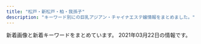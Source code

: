 ```yaml
---
title: "松戸・新松戸・柏・我孫子"
description: "キーワード別にの巨乳アジアン・チャイナエステ嬢情報をまとめました。"
---
```


新着画像と新着キーワードをまとめています。
2021年03月22日の情報です。

<DmmAffiliateIns />
<KeywordTable
  shops={
    [
    {
        "url": "http://relax.blue/",
        "keywords": {
            "87": 3,
            "E": 6,
            "86": 9,
            "D": 4
        },
        "name": "\u3055\u304f\u3089",
        "station": "JR\u65b0\u677e\u6238\u99c5",
        "img_links": [
            "http://relax.blue/images/evetop.png",
            "http://relax.blue/images/cg04.jpg",
            "http://relax.blue/images/cg01.jpg",
            "http://relax.blue/images/top.png",
            "http://relax.blue/images/cg03.jpg",
            "http://relax.blue/images/cg02.jpg",
            "http://relax.blue/images/news.png",
            "http://relax.blue/images/staff_s.png"
        ]
    },
    {
        "name": "\u3084\u3059\u3089\u304e",
        "station": "JR\u5357\u6d41\u5c71\u99c5\u5317\u53e3",
        "keywords": {},
        "img_links": [],
        "url": "http://ziotyu.xyz/"
    },
    {
        "keywords": {},
        "img_links": [
            "http://www.rakuraku-abiko.xyz/images/staff/nana.jpg",
            "http://www.rakuraku-abiko.xyz/images/staff/staff.jpg",
            "http://www.rakuraku-abiko.xyz/images/staff/coco.jpg",
            "http://www.rakuraku-abiko.xyz/images/staff/ready.jpg",
            "http://www.rakuraku-abiko.xyz/images/index-tiba_13.jpg",
            "http://www.rakuraku-abiko.xyz/images/nav/nav-sys.jpg",
            "http://www.rakuraku-abiko.xyz/images/nav/nav-staff.jpg",
            "http://www.rakuraku-abiko.xyz/images/staff/eri.jpg",
            "http://www.rakuraku-abiko.xyz/images/staff/yuki.jpg",
            "http://www.rakuraku-abiko.xyz/images/index-tiba_10.jpg",
            "http://www.rakuraku-abiko.xyz/images/index-tiba_09.jpg",
            "http://www.rakuraku-abiko.xyz/images/index-tiba_04.jpg",
            "http://www.rakuraku-abiko.xyz/images/nav/nav-job.jpg",
            "http://www.rakuraku-abiko.xyz/images/index-tiba_02.jpg",
            "http://www.rakuraku-abiko.xyz/images/index-tiba_07.jpg"
        ],
        "url": "http://www.rakuraku-abiko.xyz/",
        "station": "JR\u6211\u5b6b\u5b50\u99c5\u5357\u53e3",
        "name": "\u697d\u697d"
    },
    {
        "name": "\u30d0\u30cb\u30e9\u30a2\u30a4\u30b9",
        "url": "http://melpomene-est.xyz/",
        "station": "JR\u5357\u67cf\u99c5\u897f\u53e3",
        "img_links": [
            "http://melpomene-est.xyz/images/cg09.jpg",
            "http://melpomene-est.xyz/images/b1.jpg",
            "http://melpomene-est.xyz/images/cg01.jpg",
            "http://melpomene-est.xyz/images/b2.jpg",
            "http://melpomene-est.xyz/images/cg06.jpg",
            "http://melpomene-est.xyz/images/rosel.png",
            "http://melpomene-est.xyz/images/cg07.jpg",
            "http://melpomene-est.xyz/images/cg10.jpg",
            "http://melpomene-est.xyz/images/tel.png",
            "http://melpomene-est.xyz/images/b5.jpg",
            "http://melpomene-est.xyz/images/b3.jpg",
            "http://melpomene-est.xyz/images/cg03.jpg",
            "http://melpomene-est.xyz/images/cg05.jpg",
            "http://melpomene-est.xyz/images/roser.png",
            "http://melpomene-est.xyz/images/b4.jpg",
            "http://melpomene-est.xyz/images/cg02.jpg",
            "http://melpomene-est.xyz/images/cg08.jpg",
            "http://melpomene-est.xyz/images/b6.jpg"
        ],
        "keywords": {
            "86": 43
        }
    },
    {
        "url": "http://www.chiba-0002.xyz/",
        "station": "JR\u67cf\u99c5\u6771\u53e3",
        "keywords": {},
        "name": "L.A\u30de\u30c3\u30b5\u30fc\u30b8",
        "img_links": [
            "http://www.chiba-0002.xyz/img/img-txt-01.png",
            "http://www.chiba-0002.xyz/img/img3.jpg",
            "http://www.chiba-0002.xyz/img/bnr01.jpg",
            "http://www.chiba-0002.xyz/img/girls02.jpg",
            "http://www.chiba-0002.xyz/img/girls03.jpg",
            "http://www.chiba-0002.xyz/img/img2.jpg",
            "http://www.chiba-0002.xyz/img/ttl-03.png",
            "http://www.chiba-0002.xyz/img/img1.jpg",
            "http://www.chiba-0002.xyz/img/ttl-04.png",
            "http://www.chiba-0002.xyz/img/girls01.jpg",
            "http://www.chiba-0002.xyz/img/bnr02.jpg",
            "http://www.chiba-0002.xyz/img/ttl-01.png",
            "http://www.chiba-0002.xyz/img/ttl-02.png"
        ]
    },
    {
        "name": "Soleil -\u30bd\u30ec\u30a4\u30e6-",
        "keywords": {
            "D": 24
        },
        "station": "\u516b\u67f1\u99c5\u5357\u53e3",
        "img_links": [
            "http://esthe-relax.net/images/img-header-mainvisual01.jpg",
            "http://esthe-relax.net/images/ttl-pickup.png",
            "http://esthe-relax.net/images/cg07.jpg",
            "http://esthe-relax.net/images/img-header-mainvisual01t.jpg",
            "http://esthe-relax.net/images/ttl-qrt.png",
            "http://esthe-relax.net/images/ttl-concept2t.png",
            "http://esthe-relax.net/images/txt-header-phone.png",
            "http://esthe-relax.net/images/cg06.jpg",
            "http://esthe-relax.net/images/ttl-qr.png",
            "http://esthe-relax.net/images/bnr-sp-campaign01.jpg",
            "http://esthe-relax.net/images/txt-header-storeinfo.png",
            "http://esthe-relax.net/images/qr.jpg",
            "http://esthe-relax.net/images/cg01.jpg",
            "http://esthe-relax.net/images/ttl-concept2.png",
            "http://esthe-relax.net/images/cg05.jpg",
            "http://esthe-relax.net/images/ttl-pickupt.png",
            "http://esthe-relax.net/images/ttl-conceptt.png",
            "http://esthe-relax.net/images/acc1.jpg",
            "http://esthe-relax.net/images/bg-image-consept.png",
            "http://esthe-relax.net/images/bnr-campaign01.jpg",
            "http://esthe-relax.net/images/img-therapist.jpg",
            "http://esthe-relax.net/images/img-link.jpg",
            "http://esthe-relax.net/images/cg02.jpg",
            "http://esthe-relax.net/images/ttl-link.png",
            "http://esthe-relax.net/images/txt-header-phonet.png",
            "http://esthe-relax.net/images/acc.jpg",
            "http://esthe-relax.net/images/ttl-therapist.png",
            "http://esthe-relax.net/images/txt-footer-copyright.png",
            "http://esthe-relax.net/images/img-linkt.jpg",
            "http://esthe-relax.net/images/ttl-information.png",
            "http://esthe-relax.net/images/cg03.jpg",
            "http://esthe-relax.net/images/ttl-concept.png",
            "http://esthe-relax.net/images/img-therapistt.jpg",
            "http://esthe-relax.net/images/bg-image-consept02.png",
            "http://esthe-relax.net/images/ttl-qrf.png"
        ],
        "url": "http://esthe-relax.net/"
    },
    {
        "keywords": {
            "85": 6,
            "D": 17,
            "86": 11,
            "C": 29,
            "88": 1,
            "87": 3,
            "E": 4
        },
        "url": "http://tagurou.xyz.mn/",
        "station": "JR\u65b0\u516b\u67f1\u99c5",
        "name": "\u6e80\u5929\u661f",
        "img_links": [
            "http://tagurou.xyz.mn/photos/sites/6/2019/08/201908131018080.jpg",
            "http://tagurou.xyz.mn/photos/sites/6/2019/03/201903181033330.jpg",
            "http://tagurou.xyz.mn/photos/sites/6/2019/05/201905231327331.jpg",
            "http://tagurou.xyz.mn/photos/sites/6/2019/10/2019102903281868.jpg",
            "http://tagurou.xyz.mn/photos/sites/6/2019/11/2019110404544922.jpg",
            "http://tagurou.xyz.mn/photos/sites/6/2019/12/2019120408461259.jpg",
            "http://tagurou.xyz.mn/photos/sites/6/2019/05/2019051010374753.jpg",
            "http://tagurou.xyz.mn/images/top.jpg",
            "http://tagurou.xyz.mn/photos/sites/6/2019/03/201903041651535.jpg",
            "http://tagurou.xyz.mn/photos/sites/6/2020/03/2020030706483054.jpg",
            "http://tagurou.xyz.mn/photos/sites/6/2019/03/2019030418105444.jpg",
            "http://tagurou.xyz.mn/images/room4.jpg",
            "http://tagurou.xyz.mn/images/mobile.jpg",
            "http://tagurou.xyz.mn/images/s_staff.jpg",
            "http://tagurou.xyz.mn/photos/sites/6/2019/11/2019111303001512.jpg",
            "http://tagurou.xyz.mn/images/s_news.jpg",
            "http://tagurou.xyz.mn/images/room1.jpg",
            "http://tagurou.xyz.mn/images/info.jpg",
            "http://tagurou.xyz.mn/photos/sites/6/2019/09/2019091016461939.jpg",
            "http://tagurou.xyz.mn/photos/sites/6/2019/10/2019102414385819.jpg",
            "http://tagurou.xyz.mn/photos/sites/6/2019/09/2019091016392780.jpg",
            "http://tagurou.xyz.mn/photos/sites/6/2019/12/2019120408461554.jpg",
            "http://tagurou.xyz.mn/images/room3.jpg",
            "http://tagurou.xyz.mn/photos/sites/6/2019/11/2019111805350313.jpg",
            "http://tagurou.xyz.mn/photos/sites/6/2019/11/2019111303001243.jpg",
            "http://tagurou.xyz.mn/photos/sites/6/2019/09/2019092511413276.jpg",
            "http://tagurou.xyz.mn/photos/sites/6/2019/03/2019030416515471.jpg",
            "http://tagurou.xyz.mn/photos/sites/6/2020/01/2020010910135316.jpg",
            "http://tagurou.xyz.mn/images/room2.jpg",
            "http://tagurou.xyz.mn/photos/sites/6/2020/01/202001030529215.jpg",
            "http://tagurou.xyz.mn/photos/sites/6/2019/05/201905311324065.jpg",
            "http://tagurou.xyz.mn/photos/sites/6/2019/03/2019030917094368.jpg",
            "http://tagurou.xyz.mn/photos/sites/6/2019/12/2019122007323851.jpg",
            "http://tagurou.xyz.mn/photos/sites/6/2020/03/2020030706483424.jpg",
            "http://tagurou.xyz.mn/photos/sites/6/2020/11/2020113008475911.jpg",
            "http://tagurou.xyz.mn/images/s_link.jpg"
        ]
    },
    {
        "name": "\u59eb",
        "img_links": [
            "http://hime.ests.co/images/s_news.jpg",
            "http://hime.ests.co/photos/sites/27/2019/12/2019122608134647.jpg",
            "http://hime.ests.co/images/room2.jpg",
            "http://hime.ests.co/images/end.png",
            "http://hime.ests.co/images/mobile.jpg",
            "http://hime.ests.co/images/room4.jpg",
            "http://hime.ests.co/photos/sites/27/2020/11/2020111505294566.jpg",
            "http://hime.ests.co/images/room3.jpg",
            "http://hime.ests.co/photos/sites/27/2020/07/2020072809021138.jpg",
            "http://hime.ests.co/images/s1.jpg",
            "http://hime.ests.co/images/s_staff.jpg",
            "http://hime.ests.co/photos/sites/27/2019/12/2019122608265227.jpg",
            "http://hime.ests.co/images/room1.jpg",
            "http://hime.ests.co/images/s_pick.jpg",
            "http://hime.ests.co/images/s3.jpg",
            "http://hime.ests.co/images/info.jpg",
            "http://hime.ests.co/photos/sites/27/2020/11/2020111505294488.jpg",
            "http://hime.ests.co/images/s_link.jpg",
            "http://hime.ests.co/images/top.png"
        ],
        "keywords": {
            "D": 4,
            "86": 4,
            "C": 1,
            "83": 1
        },
        "url": "http://hime.ests.co/",
        "station": "JR\u677e\u6238\u99c5\u6771\u53e3"
    },
    {
        "url": "https://heartpeace-mabashi.business.site/",
        "keywords": {},
        "station": "JR\u99ac\u6a4b\u99c5\u897f\u53e3",
        "img_links": [],
        "name": "heart Peace \u99ac\u6a4b"
    },
    {
        "keywords": {},
        "name": "CRESTAGE",
        "img_links": [],
        "station": "JR\u67cf\u99c5\u6771\u53e3",
        "url": "https://crestage.est.cm/"
    },
    {
        "name": "\u697d\u697d",
        "img_links": [
            "http://raku.est-u.com/images/faq.png",
            "http://raku.est-u.com/staff/yuri.jpg",
            "http://raku.est-u.com/images/s2.jpg",
            "http://raku.est-u.com/images/s1.jpg",
            "http://raku.est-u.com/images/index_15.png",
            "http://raku.est-u.com/staff/haru.jpg",
            "http://raku.est-u.com/images/index_05.png",
            "http://raku.est-u.com/staff/riri.jpg",
            "http://raku.est-u.com/staff/aya.jpg",
            "http://raku.est-u.com/images/index_04.png",
            "http://raku.est-u.com/images/index_09.png",
            "http://raku.est-u.com/staff/ai.jpg",
            "http://raku.est-u.com/staff/haru2.jpg",
            "http://raku.est-u.com/images/index_07.png",
            "http://raku.est-u.com/images/index_02.png",
            "http://raku.est-u.com/staff/yuri2.jpg",
            "http://raku.est-u.com/images/index_10.png",
            "http://raku.est-u.com/images/index2_10.png",
            "http://raku.est-u.com/images/s4.jpg",
            "http://raku.est-u.com/images/s3.jpg",
            "http://raku.est-u.com/staff/1.jpg",
            "http://raku.est-u.com/images/index_08.png",
            "http://raku.est-u.com/images/staff.png",
            "http://raku.est-u.com/images/index_16.png",
            "http://raku.est-u.com/images/index_14.png",
            "http://raku.est-u.com/images/index_06.png",
            "http://raku.est-u.com/staff/risa.jpg",
            "http://raku.est-u.com/images/index_11.png",
            "http://raku.est-u.com/images/index3_10.png",
            "http://raku.est-u.com/staff/risa2.jpg",
            "http://raku.est-u.com/staff/momo.jpg"
        ],
        "station": "\u516b\u67f1\u99c5",
        "url": "http://raku.est-u.com/",
        "keywords": {}
    },
    {
        "keywords": {},
        "station": "JR\u65b0\u677e\u6238\u99c5\u6771\u53e3",
        "url": "https://js.uouono.com/",
        "name": "\u30b8\u30e3\u30b9\u30df\u30f3",
        "img_links": []
    },
    {
        "name": "\u5c11\u5973\u6642\u4ee3",
        "keywords": {},
        "img_links": [
            "http://girls.msa.jp/images/top/top_05.jpg",
            "http://girls.msa.jp/images/home/top.jpg",
            "http://girls.msa.jp/images/top/top_01.jpg",
            "http://girls.msa.jp/images/top/top_06.jpg",
            "http://girls.msa.jp/images/top/top_08.png",
            "http://girls.msa.jp/images/top/top_04.jpg",
            "http://girls.msa.jp/images/top/top_03.jpg",
            "http://girls.msa.jp/images/top/top_02.jpg",
            "http://girls.msa.jp/images/staff_image/staf_09a.jpg",
            "http://girls.msa.jp/images/page_top.png"
        ],
        "station": "JR\u677e\u6238\u99c5\u6771\u53e3",
        "url": "http://girls.msa.jp/"
    },
    {
        "name": "\u3072\u3068\u3081\u307c\u308c",
        "keywords": {},
        "station": "JR\u65b0\u516b\u67f1\u99c5",
        "url": "http://www.a-hitomebore.info/",
        "img_links": [
            "http://www.a-hitomebore.info/uploads/hitomebore/2010/02/sys3.jpg",
            "http://www.a-hitomebore.info/uploads/hitomebore/2010/02/m05.jpg",
            "http://www.a-hitomebore.info/uploads/hitomebore/2020/10/F3A49FB4-848F-4AE1-A598-5EF2811C0E62.jpeg",
            "http://www.a-hitomebore.info/uploads/hitomebore/2010/02/m5.jpg",
            "http://www.a-hitomebore.info/uploads/hitomebore/2010/02/room-3.jpg",
            "http://www.a-hitomebore.info/uploads/hitomebore/2017/12/kina20172.jpg",
            "http://www.a-hitomebore.info/uploads/hitomebore/2017/12/kina2017121.jpg",
            "http://www.a-hitomebore.info/uploads/hitomebore/2010/02/m4.jpg",
            "http://www.a-hitomebore.info/uploads/hitomebore/2010/02/m2.jpg",
            "http://www.a-hitomebore.info/uploads/hitomebore/2010/02/room-4.jpg",
            "http://www.a-hitomebore.info/uploads/hitomebore/2010/02/room-1.jpg",
            "http://www.a-hitomebore.info/uploads/hitomebore/2010/02/room-2.jpg",
            "http://www.a-hitomebore.info/uploads/hitomebore/2018/02/kumi.jpg",
            "http://www.a-hitomebore.info/uploads/hitomebore/2010/02/m03.jpg",
            "http://www.a-hitomebore.info/uploads/hitomebore/2010/02/m04.jpg",
            "http://www.a-hitomebore.info/uploads/hitomebore/2010/02/m01.jpg",
            "http://www.a-hitomebore.info/uploads/hitomebore/2017/10/risa201710.jpg",
            "http://www.a-hitomebore.info/uploads/hitomebore/2010/02/m3.jpg",
            "http://www.a-hitomebore.info/uploads/hitomebore/2010/02/m06.jpg",
            "http://www.a-hitomebore.info/uploads/hitomebore/2010/02/campiagn7.jpg",
            "http://www.a-hitomebore.info/uploads/hitomebore/2021/01/5D8218E4-AF3F-4C3E-BD0E-5351227C492D.jpeg",
            "http://www.a-hitomebore.info/uploads/hitomebore/2015/02/head1.jpg",
            "http://www.a-hitomebore.info/uploads/hitomebore/images/no-photo.jpg",
            "http://www.a-hitomebore.info/uploads/hitomebore/2020/12/0E1C34DF-7842-44BF-9E9D-5D53DCA1A56D.jpeg",
            "http://www.a-hitomebore.info/uploads/hitomebore/2011/09/dajie.jpg",
            "http://www.a-hitomebore.info/uploads/hitomebore/2010/02/room-6.jpg",
            "http://www.a-hitomebore.info/uploads/hitomebore/2010/02/m02.jpg",
            "http://www.a-hitomebore.info/uploads/hitomebore/2017/06/IMG_81123-300x151.jpg",
            "http://www.a-hitomebore.info/uploads/hitomebore/2010/02/m6.jpg",
            "http://www.a-hitomebore.info/uploads/hitomebore/2010/02/m1.jpg",
            "http://www.a-hitomebore.info/uploads/hitomebore/2010/02/room-5.jpg"
        ]
    },
    {
        "url": "http://sora.jpn.cm/",
        "img_links": [
            "http://sora.jpn.cm/images/2.jpg",
            "http://sora.jpn.cm/images/room3.jpg",
            "http://sora.jpn.cm/photos/sites/31/2021/03/2021030212293613.jpg",
            "http://sora.jpn.cm/images/top.png",
            "http://sora.jpn.cm/images/3.jpg",
            "http://sora.jpn.cm/images/room4.jpg",
            "http://sora.jpn.cm/images/1.jpg",
            "http://sora.jpn.cm/images/room1.jpg",
            "http://sora.jpn.cm/images/s_link.jpg",
            "http://sora.jpn.cm/images/s_staff.jpg",
            "http://sora.jpn.cm/photos/sites/31/2020/10/2020102911360879.jpg",
            "http://sora.jpn.cm/photos/sites/31/2021/03/202103021229346.jpg",
            "http://sora.jpn.cm/images/4.jpg",
            "http://sora.jpn.cm/photos/sites/31/2020/09/2020091914553512.jpg",
            "http://sora.jpn.cm/images/mobile.jpg",
            "http://sora.jpn.cm/images/room2.jpg",
            "http://sora.jpn.cm/images/s_info.png",
            "http://sora.jpn.cm/images/line1.png"
        ],
        "keywords": {
            "85": 15,
            "C": 12,
            "D": 20,
            "86": 5
        },
        "name": "\u60a0\u697d",
        "station": "JR\u5317\u677e\u6238\u99c5\u6771\u53e3"
    },
    {
        "img_links": [
            "http://e-yu.link/images/mobile.jpg",
            "http://e-yu.link/images/flash2.png",
            "http://e-yu.link/images/girl1.jpg",
            "http://e-yu.link/images/flash.png",
            "http://e-yu.link/images/g0.jpg",
            "http://e-yu.link/images/top.png",
            "http://e-yu.link/images/girl3.jpg",
            "http://e-yu.link/images/fuctiom.jpg",
            "http://e-yu.link/images/girl2.jpg"
        ],
        "url": "http://e-yu.link/",
        "keywords": {
            "C": 10
        },
        "name": "\u611b",
        "station": "JR\u5357\u67cf\u99c5\u897f\u53e3"
    },
    {
        "url": "http://chokohoto.xyz/",
        "keywords": {},
        "img_links": [
            "http://chokohoto.xyz/style/images/index-miru_06.jpg",
            "http://chokohoto.xyz/style/images/nav-sys.jpg",
            "http://chokohoto.xyz/uploads/201203/1-2012031HIV52.jpg",
            "http://chokohoto.xyz/style/images/sys.jpg",
            "http://chokohoto.xyz/style/images/t2.png",
            "http://chokohoto.xyz/uploads/210305/1-210305140R01c.jpg",
            "http://chokohoto.xyz/style/images/t4.jpg",
            "http://chokohoto.xyz/style/images/index-miru_18.jpg",
            "http://chokohoto.xyz/style/images/nav2-sta.png",
            "http://chokohoto.xyz/uploads/200608/1-20060QK1404Q.jpg",
            "http://chokohoto.xyz/style/images/zhuyi.jpg",
            "http://chokohoto.xyz/uploads/200608/1-20060QK211234.jpg",
            "http://chokohoto.xyz/uploads/210215/1-21021515321VH.jpg",
            "http://chokohoto.xyz/uploads/190129/1-1Z129133H9E3.jpg",
            "http://chokohoto.xyz/style/images/index-miru_03.jpg",
            "http://chokohoto.xyz/style/images/t6.jpg",
            "http://chokohoto.xyz/uploads/201203/1-2012031HR6309.jpg",
            "http://chokohoto.xyz/style/images/t3.png",
            "http://chokohoto.xyz/style/images/s-bian.png",
            "http://chokohoto.xyz/uploads/200608/1-20060QK101292.jpg"
        ],
        "station": "\u5357\u6d41\u5c71\u99c5A2\u51fa\u53e3",
        "name": "37.5\u2103"
    },
    {
        "station": "JR\u677e\u6238\u99c5\u6771\u53e3",
        "img_links": [
            "http://xn--vckg5a5c7c8c1czd.biz/img/r3.jpg",
            "http://xn--vckg5a5c7c8c1czd.biz/img/rect.jpg",
            "http://xn--vckg5a5c7c8c1czd.biz/img/cg5.jpg",
            "http://xn--vckg5a5c7c8c1czd.biz/img/cg71.jpg",
            "http://xn--vckg5a5c7c8c1czd.biz/img/bb.png",
            "http://xn--vckg5a5c7c8c1czd.biz/img/cg8.jpg",
            "http://xn--vckg5a5c7c8c1czd.biz/img/top.jpg",
            "http://xn--vckg5a5c7c8c1czd.biz/img/cg9.jpg",
            "http://xn--vckg5a5c7c8c1czd.biz/img/cg6.jpg",
            "http://xn--vckg5a5c7c8c1czd.biz/img/cg10.jpg",
            "http://xn--vckg5a5c7c8c1czd.biz/img/cg2.jpg",
            "http://xn--vckg5a5c7c8c1czd.biz/img/cg3.jpg",
            "http://xn--vckg5a5c7c8c1czd.biz/img/syst.jpg",
            "http://xn--vckg5a5c7c8c1czd.biz/img/acct.jpg",
            "http://xn--vckg5a5c7c8c1czd.biz/img/ro1.jpg",
            "http://xn--vckg5a5c7c8c1czd.biz/img/cg1.jpg",
            "http://xn--vckg5a5c7c8c1czd.biz/img/root.jpg",
            "http://xn--vckg5a5c7c8c1czd.biz/img/cg51.jpg",
            "http://xn--vckg5a5c7c8c1czd.biz/img/r4.jpg",
            "http://xn--vckg5a5c7c8c1czd.biz/img/cg7.jpg",
            "http://xn--vckg5a5c7c8c1czd.biz/img/stat.jpg",
            "http://xn--vckg5a5c7c8c1czd.biz/img/r1.jpg",
            "http://xn--vckg5a5c7c8c1czd.biz/img/lint.jpg",
            "http://xn--vckg5a5c7c8c1czd.biz/img/r2.jpg"
        ],
        "url": "http://xn--vckg5a5c7c8c1czd.biz/",
        "keywords": {
            "E": 1,
            "D": 8,
            "86": 9
        },
        "name": "\u685c"
    },
    {
        "img_links": [
            "http://www.miwaku.mensest.com/files/001-03.jpg",
            "http://www.miwaku.mensest.com/files/012-03.jpg",
            "http://www.miwaku.mensest.com/files/005.jpg",
            "http://www.miwaku.mensest.com/files/010-02.jpg",
            "http://www.miwaku.mensest.com/files/005-02.jpg",
            "http://www.miwaku.mensest.com/files/004-03.jpg",
            "http://www.miwaku.mensest.com/files/012-02.jpg",
            "http://www.miwaku.mensest.com/files/003-03.jpg",
            "http://www.miwaku.mensest.com/files/001.jpg",
            "http://www.miwaku.mensest.com/files/004.jpg",
            "http://www.miwaku.mensest.com/files/003.jpg",
            "http://www.miwaku.mensest.com/files/003-02.jpg",
            "http://www.miwaku.mensest.com/img/featured_post.jpg",
            "http://www.miwaku.mensest.com/img/about_me.jpg",
            "http://www.miwaku.mensest.com/files/001-02.jpg",
            "http://www.miwaku.mensest.com/photo_news/upimg/572856035f5905b81e_0.jpg",
            "http://www.miwaku.mensest.com/files/010.jpg",
            "http://www.miwaku.mensest.com/files/005-03.jpg",
            "http://www.miwaku.mensest.com/files/004-02.jpg",
            "http://www.miwaku.mensest.com/photo_news/upimg/9715060542b19d065a_0.jpg",
            "http://www.miwaku.mensest.com/photo_news/upimg/76147601b87ed4b8aa_2.jpg",
            "http://www.miwaku.mensest.com/files/010-03.jpg",
            "http://www.miwaku.mensest.com/files/006-03.jpg",
            "http://www.miwaku.mensest.com/files/006-02.jpg",
            "http://www.miwaku.mensest.com/files/006.jpg",
            "http://www.miwaku.mensest.com/files/012.jpg"
        ],
        "name": "\u9b45\u60d1-\u307f\u308f\u304f-",
        "keywords": {
            "D": 48,
            "87": 36,
            "83": 12,
            "86": 24,
            "85": 12,
            "C": 36
        },
        "url": "http://www.miwaku.mensest.com/",
        "station": "\u5357\u6d41\u5c71\u99c5A1\u51fa\u53e3"
    },
    {
        "name": "LOVER",
        "station": "JR\u65b0\u677e\u6238\u99c5",
        "img_links": [
            "http://es-candy.work/sp/img/rina1.jpg",
            "http://es-candy.work/sp/images/rec1.jpg",
            "http://es-candy.work/sp/images/sisu.jpg",
            "http://es-candy.work/staff/sati.jpg",
            "http://es-candy.work/sp/images/rec2.jpg",
            "http://es-candy.work/images/sm.jpg",
            "http://es-candy.work/sp/images/sys2.jpg",
            "http://es-candy.work/sp/images/comment.jpg",
            "http://es-candy.work/sp/images/head.jpg",
            "http://es-candy.work/images/head.jpg",
            "http://es-candy.work/images/tgirl.jpg",
            "http://es-candy.work/images/4.jpg",
            "http://es-candy.work/img/rina1.jpg",
            "http://es-candy.work/images/sys2.jpg",
            "http://es-candy.work/sp/staff/rina.jpg",
            "http://es-candy.work/sp/images/ac2.jpg",
            "http://es-candy.work/staff/yui.jpg",
            "http://es-candy.work/images/up.png",
            "http://es-candy.work/images/sisu1.jpg",
            "http://es-candy.work/images/news.jpg",
            "http://es-candy.work/sp/img/yui1.jpg",
            "http://es-candy.work/sp/images/top.jpg",
            "http://es-candy.work/img/yui1.jpg",
            "http://es-candy.work/images/3.jpg",
            "http://es-candy.work/images/interior_t.jpg",
            "http://es-candy.work/sp/images/sys1.jpg",
            "http://es-candy.work/sp/images/tel.jpg",
            "http://es-candy.work/sp/staff/yui.jpg",
            "http://es-candy.work/sp/images/int2.jpg",
            "http://es-candy.work/sp/images/topgirl.jpg",
            "http://es-candy.work/sp/menu/home.jpg",
            "http://es-candy.work/sp/img/sati1.jpg",
            "http://es-candy.work/images/ac2.jpg",
            "http://es-candy.work/sp/images/news.jpg",
            "http://es-candy.work/images/int2.jpg",
            "http://es-candy.work/sp/images/ac1.jpg",
            "http://es-candy.work/staff/nanami.jpg",
            "http://es-candy.work/sp/images/staff_t.jpg",
            "http://es-candy.work/images/int3.jpg",
            "http://es-candy.work/images/sys1.jpg",
            "http://es-candy.work/sp/staff/sati.jpg",
            "http://es-candy.work/images/rec2.jpg",
            "http://es-candy.work/sp/images/newsb.jpg",
            "http://es-candy.work/sp/images/int3.jpg",
            "http://es-candy.work/img/sati1.jpg",
            "http://es-candy.work/images/ac1.jpg",
            "http://es-candy.work/img/nanami1.jpg",
            "http://es-candy.work/images/rec1.jpg",
            "http://es-candy.work/images/int4.jpg",
            "http://es-candy.work/images/staff_t.jpg",
            "http://es-candy.work/images/sisu2.jpg",
            "http://es-candy.work/sp/menu/interior.jpg",
            "http://es-candy.work/images/sisu_t.jpg",
            "http://es-candy.work/sp/images/pc.jpg",
            "http://es-candy.work/sp/images/int4.jpg",
            "http://es-candy.work/images/tr.jpg",
            "http://es-candy.work/images/int1.jpg",
            "http://es-candy.work/sp/images/interior_t.jpg",
            "http://es-candy.work/sp/images/int1.jpg",
            "http://es-candy.work/images/2.jpg",
            "http://es-candy.work/images/1.jpg",
            "http://es-candy.work/sp/staff/nanami.jpg",
            "http://es-candy.work/sp/img/nanami1.jpg",
            "http://es-candy.work/sp/menu/staff.jpg",
            "http://es-candy.work/staff/rina.jpg",
            "http://es-candy.work/sp/images/footer.jpg"
        ],
        "keywords": {
            "89": 1,
            "87": 1,
            "88": 1,
            "86": 1
        },
        "url": "http://es-candy.work/"
    },
    {
        "station": "\u516b\u67f1\u99c5\u5357\u53e3",
        "url": "http://yuen.est-u.com/",
        "name": "\u512a\u82d1",
        "img_links": [
            "http://yuen.est-u.com/images/index_10.png",
            "http://yuen.est-u.com/images/index_06.png",
            "http://yuen.est-u.com/images/index_05.png",
            "http://yuen.est-u.com/images/staff_08.png",
            "http://yuen.est-u.com/images/index_08.png",
            "http://yuen.est-u.com/images/index_04.png",
            "http://yuen.est-u.com/images/index_12.png",
            "http://yuen.est-u.com/images/pick_08.png"
        ],
        "keywords": {}
    },
    {
        "img_links": [
            "http://www.b-mermaid.work/images/interior_t.jpg",
            "http://www.b-mermaid.work/images/menu/interior.png",
            "http://www.b-mermaid.work/images/1.jpg",
            "http://www.b-mermaid.work/images/sys.jpg",
            "http://www.b-mermaid.work/images/tr.jpg",
            "http://www.b-mermaid.work/img/hana1.png",
            "http://www.b-mermaid.work/img/nina1.png",
            "http://www.b-mermaid.work/staff/ritu.jpg",
            "http://www.b-mermaid.work/images/2.jpg",
            "http://www.b-mermaid.work/images/tgirl.jpg",
            "http://www.b-mermaid.work/staff/serina.jpg",
            "http://www.b-mermaid.work/staff/hana.jpg",
            "http://www.b-mermaid.work/staff/uta.jpg",
            "http://www.b-mermaid.work/img/serina1.png",
            "http://www.b-mermaid.work/images/news.jpg",
            "http://www.b-mermaid.work/img/ritu1.png",
            "http://www.b-mermaid.work/images/int1.jpg",
            "http://www.b-mermaid.work/staff/nina.jpg",
            "http://www.b-mermaid.work/img/nana1.png",
            "http://www.b-mermaid.work/images/staff_t.jpg",
            "http://www.b-mermaid.work/images/4.jpg",
            "http://www.b-mermaid.work/staff/nana.jpg",
            "http://www.b-mermaid.work/images/6.jpg",
            "http://www.b-mermaid.work/images/head.jpg",
            "http://www.b-mermaid.work/images/menu/staff.png",
            "http://www.b-mermaid.work/images/int2.jpg",
            "http://www.b-mermaid.work/images/5.jpg",
            "http://www.b-mermaid.work/images/menu/top.png",
            "http://www.b-mermaid.work/img/uta1.png",
            "http://www.b-mermaid.work/images/3.jpg"
        ],
        "station": "JR\u67cf\u99c5\u5357\u53e3",
        "url": "http://www.b-mermaid.work/",
        "name": "\u30d0\u30d6\u30eb\u30de\u30fc\u30e1\u30a4\u30c9",
        "keywords": {}
    },
    {
        "img_links": [
            "https://www.white.8reiwa.com/s/000_p/002_516.jpg",
            "https://www.white.8reiwa.com/000jpg/aroma/009grapefruit.jpg",
            "https://www.white.8reiwa.com/000jpg/t003.jpg",
            "https://www.white.8reiwa.com/000jpg/room/t007.jpg",
            "https://www.white.8reiwa.com/000jpg/room/t008.jpg",
            "https://www.white.8reiwa.com/000jpg/aroma/007rosemarry.jpg",
            "https://www.white.8reiwa.com/s/000jpg/aroma/001rosewood.jpg",
            "https://www.white.8reiwa.com/s/000jpg/aroma/008ylang.jpg",
            "https://www.white.8reiwa.com/s/000jpg/aroma/003lavender.jpg",
            "https://www.white.8reiwa.com/000jpg/aroma/008ylang.jpg",
            "https://www.white.8reiwa.com/s/000jpg/aroma/009grapefruit.jpg",
            "https://www.white.8reiwa.com/000gif/qrs.png",
            "https://www.white.8reiwa.com/s/000jpg/t003.jpg",
            "https://www.white.8reiwa.com/000jpg/aroma/010lemon.jpg",
            "https://www.white.8reiwa.com/s/000jpg/room/t007.jpg",
            "https://www.white.8reiwa.com/000jpg/room/t006.jpg",
            "https://www.white.8reiwa.com/s/000jpg/room/t008.jpg",
            "https://www.white.8reiwa.com/000jpg/room/t002.jpg",
            "https://www.white.8reiwa.com/000_p/003_368.jpg",
            "https://www.white.8reiwa.com/s/000jpg/room/t001.jpg",
            "https://www.white.8reiwa.com/000jpg/t002.jpg",
            "https://www.white.8reiwa.com/s/000jpg/aroma/005eucglobulus.jpg",
            "https://www.white.8reiwa.com/s/000jpg/aroma/007rosemarry.jpg",
            "https://www.white.8reiwa.com/s/000jpg/room/t004.jpg",
            "https://www.white.8reiwa.com/s/000jpg/room/t003.jpg",
            "https://www.white.8reiwa.com/000jpg/aroma/004pepermint.jpg",
            "https://www.white.8reiwa.com/s/000jpg/aroma/002teatree.jpg",
            "https://www.white.8reiwa.com/000jpg/t001.jpg",
            "https://www.white.8reiwa.com/s/000_p/003_368.jpg",
            "https://www.white.8reiwa.com/000_p/002_516.jpg",
            "https://www.white.8reiwa.com/s/000jpg/aroma/010lemon.jpg",
            "https://www.white.8reiwa.com/s/000jpg/room/t006.jpg",
            "https://www.white.8reiwa.com/s/000jpg/t002.jpg",
            "https://www.white.8reiwa.com/s/000jpg/aroma/004pepermint.jpg",
            "https://www.white.8reiwa.com/000jpg/aroma/002teatree.jpg",
            "https://www.white.8reiwa.com/s/000jpg/akasuri001.jpg",
            "https://www.white.8reiwa.com/000jpg/aroma/001rosewood.jpg",
            "https://www.white.8reiwa.com/000jpg/room/t004.jpg",
            "https://www.white.8reiwa.com/s/000_p/001_856.jpg",
            "https://www.white.8reiwa.com/000gif/qri.png",
            "https://www.white.8reiwa.com/000jpg/akasuri001.jpg",
            "https://www.white.8reiwa.com/000jpg/room/t001.jpg",
            "https://www.white.8reiwa.com/s/000jpg/room/t005.jpg",
            "https://www.white.8reiwa.com/s/000jpg/aroma/006orenge.jpg",
            "https://www.white.8reiwa.com/000jpg/aroma/006orenge.jpg",
            "https://www.white.8reiwa.com/000jpg/room/t005.jpg",
            "https://www.white.8reiwa.com/000jpg/aroma/005eucglobulus.jpg",
            "https://www.white.8reiwa.com/000_p/001_856.jpg",
            "https://www.white.8reiwa.com/s/000jpg/room/t002.jpg",
            "https://www.white.8reiwa.com/000jpg/aroma/003lavender.jpg",
            "https://www.white.8reiwa.com/000jpg/room/t003.jpg",
            "https://www.white.8reiwa.com/s/000jpg/bg002.jpg",
            "https://www.white.8reiwa.com/s/000jpg/t001.jpg"
        ],
        "url": "https://www.white.8reiwa.com/",
        "name": "\u30db\u30ef\u30a4\u30c8",
        "station": "JR\u5929\u738b\u53f0\u99c5\u5357\u53e3",
        "keywords": {}
    },
    {
        "img_links": [
            "http://loveseven.este88.com/images/kd.jpg",
            "http://loveseven.este88.com/i/120/nana1.jpg",
            "http://loveseven.este88.com/i/80/yuki1.jpg",
            "http://loveseven.este88.com/gals/sakura1.jpg",
            "http://loveseven.este88.com/img/ai1.jpg",
            "http://loveseven.este88.com/i/img/r2.jpg",
            "http://loveseven.este88.com/i/img/r3.jpg",
            "http://loveseven.este88.com/gals/kaori1.jpg",
            "http://loveseven.este88.com/images/kp1.png",
            "http://loveseven.este88.com/i/120/sora1.jpg",
            "http://loveseven.este88.com/gals/sati1.jpg",
            "http://loveseven.este88.com/i/120/yuki1.jpg",
            "http://loveseven.este88.com/i/img/r1.jpg",
            "http://loveseven.este88.com/gals/yuyu1.jpg",
            "http://loveseven.este88.com/i/80/kaori1.jpg",
            "http://loveseven.este88.com/images/kaori1.jpg",
            "http://loveseven.este88.com/gals/sora1.jpg",
            "http://loveseven.este88.com/i/80/ai1.jpg",
            "http://loveseven.este88.com/images/sakura1.jpg",
            "http://loveseven.este88.com/i/120/sakura1.jpg",
            "http://loveseven.este88.com/i/80/sora1.jpg",
            "http://loveseven.este88.com/gals/yuki1.jpg",
            "http://loveseven.este88.com/img/nana1.jpg",
            "http://loveseven.este88.com/img/yuki1.jpg",
            "http://loveseven.este88.com/img/sakura1.jpg",
            "http://loveseven.este88.com/i/80/nana1.jpg",
            "http://loveseven.este88.com/i/img/r5.jpg",
            "http://loveseven.este88.com/i/120/kaori1.jpg",
            "http://loveseven.este88.com/gals/nana1.jpg",
            "http://loveseven.este88.com/images/kp2.png",
            "http://loveseven.este88.com/images/kp3.png",
            "http://loveseven.este88.com/images/sora1.jpg",
            "http://loveseven.este88.com/i/img/r4.jpg",
            "http://loveseven.este88.com/images/qr.jpg",
            "http://loveseven.este88.com/img/sora1.jpg",
            "http://loveseven.este88.com/img/kaori1.jpg",
            "http://loveseven.este88.com/images/nana1.jpg",
            "http://loveseven.este88.com/i/80/sakura1.jpg",
            "http://loveseven.este88.com/images/yuki1.jpg",
            "http://loveseven.este88.com/i/120/ai1.jpg"
        ],
        "url": "http://loveseven.este88.com/",
        "name": "\u4e03\u611b",
        "keywords": {},
        "station": "JR\u65b0\u677e\u6238\u99c5\u6771\u53e3"
    },
    {
        "keywords": {},
        "station": "\u6d41\u5c71\u304a\u304a\u305f\u304b\u306e\u68ee\u99c5\u897f\u53e3",
        "name": "\u96ea\u306e\u83ef",
        "url": "http://yukinohana.iest.jp/",
        "img_links": [
            "http://yukinohana.iest.jp/images/demo/slider/images/slide3.png",
            "http://yukinohana.iest.jp/images/staff_image/staff_03a.jpg",
            "http://yukinohana.iest.jp/images/staff_image/staff_04a.jpg",
            "http://yukinohana.iest.jp/images/top/top_01.jpg",
            "http://yukinohana.iest.jp/images/demo/slider/images/slide2.png",
            "http://yukinohana.iest.jp/images/index_page_top.png",
            "http://yukinohana.iest.jp/images/staff/staff_top.png",
            "http://yukinohana.iest.jp/images/staff_one/staff_ba.png",
            "http://yukinohana.iest.jp/images/massage/massage_01a.jpg",
            "http://yukinohana.iest.jp/images/massage/massage_04b.jpg",
            "http://yukinohana.iest.jp/images/massage/massage_02a.jpg",
            "http://yukinohana.iest.jp/images/demo/slider/images/slide1.png",
            "http://yukinohana.iest.jp/images/home/index_13.jpg",
            "http://yukinohana.iest.jp/images/staff_image/staff_05a.jpg",
            "http://yukinohana.iest.jp/images/home/index_11.jpg",
            "http://yukinohana.iest.jp/images/massage/massage_02b.jpg",
            "http://yukinohana.iest.jp/images/massage/massage_01b.jpg",
            "http://yukinohana.iest.jp/images/massage/massage_04a.jpg",
            "http://yukinohana.iest.jp/images/top/top_03.jpg",
            "http://yukinohana.iest.jp/images/home/top.jpg",
            "http://yukinohana.iest.jp/images/massage/massage_03a.jpg",
            "http://yukinohana.iest.jp/images/top/top_08.png",
            "http://yukinohana.iest.jp/images/massage/massage_03b.jpg",
            "http://yukinohana.iest.jp/images/top/top_06.jpg",
            "http://yukinohana.iest.jp/images/home/index_tel.jpg",
            "http://yukinohana.iest.jp/images/top/top_04.jpg",
            "http://yukinohana.iest.jp/images/top/top_05.jpg",
            "http://yukinohana.iest.jp/images/top/top_02.jpg",
            "http://yukinohana.iest.jp/images/massage/massage_la.jpg",
            "http://yukinohana.iest.jp/images/staff_image/staff_06a.jpg",
            "http://yukinohana.iest.jp/images/staff_image/staff_02a.jpg"
        ]
    },
    {
        "keywords": {},
        "station": "JR\u677e\u6238\u99c5\u897f\u53e3",
        "url": "http://rlx-heal.com/",
        "img_links": [
            "http://rlx-heal.com/css/nav/nav-003.jpg",
            "http://rlx-heal.com/staff/ai/01.jpg",
            "http://rlx-heal.com/staff/momo/01.jpg",
            "http://rlx-heal.com/css/nav/nav-006.jpg",
            "http://rlx-heal.com/css/top-left0001.jpg",
            "http://rlx-heal.com/css/staff/up.jpg",
            "http://rlx-heal.com/css/nav/nav-001.jpg",
            "http://rlx-heal.com/css/nav/nav-002.jpg",
            "http://rlx-heal.com/css/top-left02.jpg",
            "http://rlx-heal.com/staff/nana/01.jpg",
            "http://rlx-heal.com/staff/mai/01.jpg",
            "http://rlx-heal.com/staff/rina/01.jpg",
            "http://rlx-heal.com/css/top02.jpg",
            "http://rlx-heal.com/css/staff/new.jpg",
            "http://rlx-heal.com/css/nav/nav-004.jpg",
            "http://rlx-heal.com/css/nav/nav-005.jpg",
            "http://rlx-heal.com/staff/sora/01.jpg",
            "http://rlx-heal.com/css/tel01.png"
        ],
        "name": "Amanda"
    },
    {
        "url": "http://www.blue.esjp.info/",
        "keywords": {
            "86": 2,
            "D": 8,
            "87": 6
        },
        "name": "\u30cf\u30c1\u30df\u30c4",
        "img_links": [
            "http://www.blue.esjp.info/files/009.jpg",
            "http://www.blue.esjp.info/files/009-02.jpg",
            "http://www.blue.esjp.info/images/infor.png",
            "http://www.blue.esjp.info/images/link_line.png",
            "http://www.blue.esjp.info/files/021.jpg",
            "http://www.blue.esjp.info/files/017.jpg",
            "http://www.blue.esjp.info/images/staff_line.png",
            "http://www.blue.esjp.info/images/shop/shop03.png",
            "http://www.blue.esjp.info/images/bj3.png",
            "http://www.blue.esjp.info/files/011.jpg",
            "http://www.blue.esjp.info/files/021-02.jpg",
            "http://www.blue.esjp.info/images/shop/shop01.png",
            "http://www.blue.esjp.info/images/shop/shop02.png",
            "http://www.blue.esjp.info/files/020-02.jpg",
            "http://www.blue.esjp.info/images/mobile.png",
            "http://www.blue.esjp.info/images/girl-z2.jpg",
            "http://www.blue.esjp.info/files/001-02.jpg",
            "http://www.blue.esjp.info/files/020.jpg",
            "http://www.blue.esjp.info/files/011-02.jpg",
            "http://www.blue.esjp.info/files/017-02.jpg",
            "http://www.blue.esjp.info/files/001.jpg",
            "http://www.blue.esjp.info/images/top_sche.png",
            "http://www.blue.esjp.info/files/005-02.jpg",
            "http://www.blue.esjp.info/files/018-02.jpg",
            "http://www.blue.esjp.info/images/girl-z1.jpg",
            "http://www.blue.esjp.info/files/005.jpg",
            "http://www.blue.esjp.info/files/018.jpg",
            "http://www.blue.esjp.info/images/top.png",
            "http://www.blue.esjp.info/images/shop/shop04.png",
            "http://www.blue.esjp.info/images/tit-infor.png"
        ],
        "station": "JR\u6211\u5b6b\u5b50\u99c5\u5317\u53e3"
    },
    {
        "url": "http://rosesea.info/",
        "keywords": {
            "C": 21,
            "88": 1,
            "84": 2,
            "87": 2,
            "E": 2,
            "86": 7,
            "D": 7,
            "F": 1
        },
        "station": "JR\u65b0\u677e\u6238\u99c5",
        "name": "Rose Sea",
        "img_links": [
            "http://rosesea.info/img/sta1.jpg",
            "http://rosesea.info/img/st10.jpg",
            "http://rosesea.info/i/img/sta8.jpg",
            "http://rosesea.info/i/img/r1.jpg",
            "http://rosesea.info/img/sta6.jpg",
            "http://rosesea.info/img/mo.png",
            "http://rosesea.info/img/sta9.jpg",
            "http://rosesea.info/img/s9.jpg",
            "http://rosesea.info/img/st1.jpg",
            "http://rosesea.info/img/st11.jpg",
            "http://rosesea.info/img/st3.jpg",
            "http://rosesea.info/img/st13.jpg",
            "http://rosesea.info/i/img/sta2.jpg",
            "http://rosesea.info/i/img/sta4.jpg",
            "http://rosesea.info/img/sta3.jpg",
            "http://rosesea.info/img/r9.jpg",
            "http://rosesea.info/i/img/sta6.jpg",
            "http://rosesea.info/i/img/sta11.jpg",
            "http://rosesea.info/i/img/acc.jpg",
            "http://rosesea.info/img/st12.jpg",
            "http://rosesea.info/img/sta12.jpg",
            "http://rosesea.info/img/s11.jpg",
            "http://rosesea.info/img/st9.jpg",
            "http://rosesea.info/img/st8.jpg",
            "http://rosesea.info/img/st7.jpg",
            "http://rosesea.info/i/img/r4.jpg",
            "http://rosesea.info/i/img/sta7.jpg",
            "http://rosesea.info/img/sta13.jpg",
            "http://rosesea.info/img/st5.jpg",
            "http://rosesea.info/img/sta4.jpg",
            "http://rosesea.info/i/img/sta5.jpg",
            "http://rosesea.info/i/img/sta13.jpg",
            "http://rosesea.info/img/botton.jpg",
            "http://rosesea.info/img/s10.jpg",
            "http://rosesea.info/img/sta7.jpg",
            "http://rosesea.info/img/st4.jpg",
            "http://rosesea.info/img/s13.jpg",
            "http://rosesea.info/img/sta8.jpg",
            "http://rosesea.info/i/img/r3.jpg",
            "http://rosesea.info/i/img/sta1.jpg",
            "http://rosesea.info/i/img/sta12.jpg",
            "http://rosesea.info/img/s12.jpg",
            "http://rosesea.info/img/s5.jpg",
            "http://rosesea.info/img/s6.jpg",
            "http://rosesea.info/img/sta10.jpg",
            "http://rosesea.info/i/img/sta9.jpg",
            "http://rosesea.info/img/s7.jpg",
            "http://rosesea.info/img/sta11.jpg",
            "http://rosesea.info/img/fla.jpg",
            "http://rosesea.info/i/img/sta3.jpg",
            "http://rosesea.info/img/sta5.jpg",
            "http://rosesea.info/i/img/r2.jpg",
            "http://rosesea.info/i/img/sta10.jpg",
            "http://rosesea.info/img/st6.jpg",
            "http://rosesea.info/img/st05.jpg",
            "http://rosesea.info/img/s8.jpg"
        ]
    },
    {
        "station": "\u5357\u6d41\u5c71\u99c5A2\u51fa\u53e3",
        "url": "http://es-kirara.work/",
        "name": "\u697d\u5712\uff5e\u3042\u308f\u308f",
        "keywords": {},
        "img_links": [
            "http://es-kirara.work/images/2.jpg",
            "http://es-kirara.work/images/b2.jpg",
            "http://es-kirara.work/images/int1.png",
            "http://es-kirara.work/img/koko1.jpg",
            "http://es-kirara.work/img/miho1.jpg",
            "http://es-kirara.work/img/ririko1.jpg",
            "http://es-kirara.work/images/sys2.png",
            "http://es-kirara.work/img/sayuri1.jpg",
            "http://es-kirara.work/images/s1.png",
            "http://es-kirara.work/images/int2.png",
            "http://es-kirara.work/images/staff_t.jpg",
            "http://es-kirara.work/images/info.png",
            "http://es-kirara.work/images/sys1.png",
            "http://es-kirara.work/images/4.jpg",
            "http://es-kirara.work/images/interior_t.jpg",
            "http://es-kirara.work/images/b1.jpg",
            "http://es-kirara.work/images/mobile.jpg",
            "http://es-kirara.work/images/tel.jpg",
            "http://es-kirara.work/images/1.jpg",
            "http://es-kirara.work/images/head.jpg",
            "http://es-kirara.work/images/3.jpg",
            "http://es-kirara.work/images/news.jpg"
        ]
    },
    {
        "name": "\u3055\u304f\u3089",
        "url": "http://sakura-sakura.work/",
        "station": "\u521d\u5bcc\u99c5",
        "img_links": [
            "http://sakura-sakura.work/img/s6.jpg",
            "http://sakura-sakura.work/sp/img/s3.jpg",
            "http://sakura-sakura.work/img/st2.jpg",
            "http://sakura-sakura.work/sp/img/pic.jpg",
            "http://sakura-sakura.work/img/fla2.jpg",
            "http://sakura-sakura.work/img/st1.jpg",
            "http://sakura-sakura.work/sp/img/pc.jpg",
            "http://sakura-sakura.work/img/sta6.jpg",
            "http://sakura-sakura.work/sp/img/tel.jpg",
            "http://sakura-sakura.work/img/s5.jpg",
            "http://sakura-sakura.work/sp/img/s5.jpg",
            "http://sakura-sakura.work/sp/img/s1.jpg",
            "http://sakura-sakura.work/img/st3.jpg",
            "http://sakura-sakura.work/img/st4.jpg",
            "http://sakura-sakura.work/sp/img/botton.jpg",
            "http://sakura-sakura.work/sp/img/p3.jpg",
            "http://sakura-sakura.work/sp/img/cam.jpg",
            "http://sakura-sakura.work/sp/img/t-o.jpg",
            "http://sakura-sakura.work/img/s1.jpg",
            "http://sakura-sakura.work/img/st6.jpg",
            "http://sakura-sakura.work/img/sta1.jpg",
            "http://sakura-sakura.work/img/sta5.jpg",
            "http://sakura-sakura.work/sp/img/t-s.jpg",
            "http://sakura-sakura.work/sp/img/s6.jpg",
            "http://sakura-sakura.work/sp/img/time.jpg",
            "http://sakura-sakura.work/img/mo.png",
            "http://sakura-sakura.work/sp/img/p6.jpg",
            "http://sakura-sakura.work/sp/img/p2.jpg",
            "http://sakura-sakura.work/img/s2.jpg",
            "http://sakura-sakura.work/sp/img/sys.jpg",
            "http://sakura-sakura.work/sp/img/s2.jpg",
            "http://sakura-sakura.work/img/st5.jpg",
            "http://sakura-sakura.work/sp/img/t-r.jpg",
            "http://sakura-sakura.work/sp/img/t-t.jpg",
            "http://sakura-sakura.work/img/fla1.jpg",
            "http://sakura-sakura.work/img/head.jpg",
            "http://sakura-sakura.work/img/s4.jpg",
            "http://sakura-sakura.work/sp/img/tit.jpg",
            "http://sakura-sakura.work/img/sta2.jpg",
            "http://sakura-sakura.work/img/botton.jpg",
            "http://sakura-sakura.work/img/sta3.jpg",
            "http://sakura-sakura.work/img/s3.jpg",
            "http://sakura-sakura.work/sp/img/s4.jpg",
            "http://sakura-sakura.work/sp/img/t-a.jpg",
            "http://sakura-sakura.work/img/fla3.jpg",
            "http://sakura-sakura.work/sp/img/info.jpg",
            "http://sakura-sakura.work/sp/img/add.jpg",
            "http://sakura-sakura.work/img/sta4.jpg"
        ],
        "keywords": {
            "86": 4,
            "D": 1,
            "88": 4,
            "83": 2,
            "85": 2,
            "E": 1,
            "C": 13
        }
    },
    {
        "url": "http://y-yu.work/",
        "img_links": [
            "http://y-yu.work/staff/an.jpg",
            "http://y-yu.work/images/tg.png",
            "http://y-yu.work/img/an1.jpg",
            "http://y-yu.work/images/rec.jpg",
            "http://y-yu.work/images/tel.png",
            "http://y-yu.work/images/sys.png",
            "http://y-yu.work/images/int1.jpg",
            "http://y-yu.work/images/time.jpg",
            "http://y-yu.work/images/staff_t.jpg",
            "http://y-yu.work/images/right.png",
            "http://y-yu.work/images/sisu.jpg",
            "http://y-yu.work/images/menu/top.png",
            "http://y-yu.work/images/int2.png",
            "http://y-yu.work/img/goku1.jpg",
            "http://y-yu.work/staff/yuka.jpg",
            "http://y-yu.work/img/yuka1.jpg",
            "http://y-yu.work/images/menu/interior.png",
            "http://y-yu.work/staff/goku.jpg",
            "http://y-yu.work/images/news.jpg",
            "http://y-yu.work/images/menu/staff.png",
            "http://y-yu.work/images/ac1.jpg",
            "http://y-yu.work/images/interior_t.jpg"
        ],
        "keywords": {},
        "name": "First Class\uff5e\u30d5\u30a1\u30fc\u30b9\u30c8\u30af\u30e9\u30b9",
        "station": "\u516b\u67f1\u99c5\u5357\u53e3"
    },
    {
        "url": "http://msg-rlx.com/",
        "img_links": [
            "http://msg-rlx.com/images/shop03.jpg",
            "http://msg-rlx.com/staff/rumi/01.jpg",
            "http://msg-rlx.com/staff/an/01.jpg",
            "http://msg-rlx.com/images/shop02.jpg",
            "http://msg-rlx.com/images/s_news.jpg",
            "http://msg-rlx.com/images/top.jpg",
            "http://msg-rlx.com/staff/mimi/01.jpg",
            "http://msg-rlx.com/images/s_staff.jpg",
            "http://msg-rlx.com/staff/mei/01.jpg",
            "http://msg-rlx.com/images/shop04.jpg",
            "http://msg-rlx.com/images/shop01.jpg",
            "http://msg-rlx.com/images/s_pick.jpg",
            "http://msg-rlx.com/staff/saki/01.jpg",
            "http://msg-rlx.com/staff/ai/01.jpg"
        ],
        "name": "\u697d\u5712",
        "keywords": {},
        "station": "JR\u677e\u6238\u99c5\u6771\u53e3"
    },
    {
        "station": "JR\u677e\u6238\u99c5\u897f\u53e3",
        "name": "\u6953\uff5e\u304b\u3048\u3067\uff5e",
        "img_links": [
            "http://www.relax-kaede.com/optImg/31355/item/1555355/12811432_300_400.jpg",
            "http://www.relax-kaede.com/optImg/31355/item/1579794/12542484_51_68.jpg",
            "http://www.relax-kaede.com/mobileImg/31355/item/1593000/front_75_0.jpg",
            "http://www.relax-kaede.com/optImg/31355/item/1587008/front_180_240.jpg",
            "https://www.relax-kaede.com/upFu8/31355/official/officialConf/logomobile/img/headerLogo.jpg",
            "http://www.relax-kaede.com/optImg/31355/item/1506841/11643341_300_400.jpg",
            "http://www.relax-kaede.com/optImg/31355/item/1587008/12998826_51_68.jpg",
            "http://www.relax-kaede.com/upFu8/31355/official/officialConf/parts/imgMenu/itemList.png",
            "http://www.relax-kaede.com/optImg/31355/item/1587008/12998826_300_400.jpg",
            "http://www.relax-kaede.com/mobileImgFu8/31355/official/officialConf/parts/img/itemNoImage_75_0.jpg",
            "http://www.relax-kaede.com/optImg/31355/item/1521805/12476628_51_68.jpg",
            "http://www.relax-kaede.com/optImg/31355/item/1593000/front_180_240.jpg",
            "http://www.relax-kaede.com/optImg/31355/item/1572611/12507795_51_68.jpg",
            "http://www.relax-kaede.com/upFu8/31355/official/officialConf/parts/img/itemNoImage.jpg",
            "http://www.relax-kaede.com/optImg/31355/item/1555355/front_180_240.jpg",
            "http://www.relax-kaede.com/mobileImg/31355/item/1587008/front_75_0.jpg",
            "http://www.relax-kaede.com/s/img/telToIcon_alpha.png",
            "http://www.relax-kaede.com/upFu8/31355/official/officialConf/parts/imgMenu/rate.png",
            "http://www.relax-kaede.com/upFu8/31355/officialFreecontents/82059/bgTop.png",
            "http://www.relax-kaede.com/upFu8/31355/officialFreecontents/82058/topBanner2.jpg",
            "http://www.relax-kaede.com/upFu8/31355/official/officialConf/item/img/itemCommentTitle.jpg",
            "http://www.relax-kaede.com/optImg/31355/item/1549190/front_180_240.jpg",
            "http://www.relax-kaede.com/optImg/31355/item/1559927/12153969_51_68.jpg",
            "http://www.relax-kaede.com/upFu8/31355/officialFreecontents/84162/img_newsListBgTop.jpg",
            "http://www.relax-kaede.com/optImg/31355/item/1601793/front_180_240.jpg",
            "http://www.relax-kaede.com/upFu8/31355/officialFreecontents/82068/mobileBanner.jpg",
            "http://www.relax-kaede.com/optImg/31355/item/1621237/13423077_51_68.jpg",
            "http://www.relax-kaede.com/mobileImg/31355/item/1626970/13456694_162_0.jpg",
            "http://www.relax-kaede.com/mobileImg/31355/item/1593000/12811391_500_0.jpg",
            "http://www.relax-kaede.com/upFu8/31355/official/officialConf/item/img/photoMailDiaryListTitle.jpg",
            "http://www.relax-kaede.com/upFu8/31355/official/officialConf/parts/imgMenu/main.png",
            "http://www.relax-kaede.com/upFu8/31355/official/officialConf/access/img/subTitleArrow.png",
            "http://www.relax-kaede.com/mobileImg/31355/item/1593000/front_162_0.jpg",
            "http://www.relax-kaede.com/upFu8/31355/official/officialConf/parts/imgMenu/jobHover.png",
            "http://www.relax-kaede.com/optImg/31355/item/1562661/12192470_300_400.jpg",
            "http://www.relax-kaede.com/optImg/31355/item/1593000/12811391_51_68.jpg",
            "http://www.relax-kaede.com/upFu8/31355/official/officialConf/itemlist/img/todayIconImage.png",
            "http://www.relax-kaede.com/optImg/31355/item/1601793/12999240_300_400.jpg",
            "http://www.relax-kaede.com/optImg/31355/item/1587007/front_180_240.jpg",
            "http://www.relax-kaede.com/mobileImg/31355/item/1549190/11991814_500_0.jpg",
            "http://www.relax-kaede.com/optImg/31355/item/1559927/front_180_240.jpg",
            "http://www.relax-kaede.com/optImg/31355/news/33308502_0_0.jpg",
            "http://www.relax-kaede.com/upFu8/31355/official/officialConf/parts/img/pcSliderImg4.jpg",
            "http://www.relax-kaede.com/optImg/31355/item/1549190/11991814_280_373.jpg",
            "http://www.relax-kaede.com/upFu8/31355/officialFreecontents/82071/jobBanner2.jpg",
            "https://www.relax-kaede.com/mobileImg/31355/item/1587652/12704747_120_160.jpg",
            "http://www.relax-kaede.com/upFu8/31355/official/officialConf/item/img/todayIconImage.png",
            "http://www.relax-kaede.com/optImg/31355/shopEvent/99767_0_0.jpg",
            "http://www.relax-kaede.com/optImg/31355/item/1626969/13456688_51_68.jpg",
            "http://www.relax-kaede.com/upFu8/31355/official/officialConf/logo/img/headerLogo.png",
            "http://www.relax-kaede.com/upFu8/31355/officialFreecontents/82064/smartPhoneBanner.jpg",
            "http://www.relax-kaede.com/mobileImg/31355/item/1601793/front_75_0.jpg",
            "http://www.relax-kaede.com/optImg/31355/item/1557719/12111888_51_68.jpg",
            "http://www.relax-kaede.com/mobileImg/31355/item/1587652/12704747_200_200.jpg",
            "http://www.relax-kaede.com/optImg/31355/item/1521805/front_180_240.jpg",
            "http://www.relax-kaede.com/mobileImg/31355/item/1621237/13423077_162_0.jpg",
            "http://www.relax-kaede.com/upFu8/31355/officialFreecontents/82458/otoiawasekotira.jpg",
            "http://www.relax-kaede.com/mobileImg/31355/item/1621237/13423077_75_0.jpg",
            "http://www.relax-kaede.com/mobileImg/31355/item/1626970/13456694_75_0.jpg",
            "http://www.relax-kaede.com/mobileImg/31355/item/1587008/front_162_0.jpg",
            "http://www.relax-kaede.com/upFu8/31355/official/officialConf/parts/img/newsListTitleIcon.png",
            "http://www.relax-kaede.com/upFu8/31355/official/officialConf/itemlist/img/newIconImage.png",
            "http://www.relax-kaede.com/mobileImg/31355/item/1555355/front_75_0.jpg",
            "http://www.relax-kaede.com/optImg/31355/item/1566048/front_180_240.jpg",
            "http://www.relax-kaede.com/upFu8/31355/official/officialConf/item/img/managerCommentTitle.jpg",
            "http://www.relax-kaede.com/optImg/31355/item/1626970/13456694_51_68.jpg",
            "http://www.relax-kaede.com/optImg/31355/item/1566048/12304173_51_68.jpg",
            "http://www.relax-kaede.com/upFu8/31355/official/officialConf/parts/imgMenu/itemListHover.png",
            "http://www.relax-kaede.com/upFu8/31355/official/officialConf/schedule/img/newIconImage.png",
            "http://www.relax-kaede.com/optImg/31355/item/1559927/12153969_300_400.jpg",
            "http://www.relax-kaede.com/upFu8/31355/official/officialConf/job/img/subTitleArrow.png",
            "http://www.relax-kaede.com/mobileImg/31355/item/1549190/front_75_0.jpg",
            "http://www.relax-kaede.com/optImg/31355/item/1621237/13423077_180_240.jpg",
            "http://www.relax-kaede.com/optImg/31355/item/1549190/11991814_300_400.jpg",
            "http://www.relax-kaede.com/optImg/31355/item/1593000/12811391_280_373.jpg",
            "http://www.relax-kaede.com/upFu8/31355/official/officialConf/item/img/newIconImage.png",
            "http://www.relax-kaede.com/optImg/31355/news/33269380_0_0.jpg",
            "http://www.relax-kaede.com/mobileImg/31355/item/1587008/12998826_500_0.jpg",
            "http://www.relax-kaede.com/optImg/31355/item/1562661/front_180_240.jpg",
            "http://www.relax-kaede.com/upFu8/31355/official/officialConf/logosmartphone/img/headerLogo.png",
            "http://www.relax-kaede.com/mobileImg/31355/item/1555355/front_162_0.jpg",
            "http://www.relax-kaede.com/optImg/31355/item/1626969/13456688_300_400.jpg",
            "http://www.relax-kaede.com/s/img/fdc_phoneIcon0_alpha.png",
            "http://www.relax-kaede.com/optImg/31355/item/1506841/11643341_51_68.jpg",
            "http://www.relax-kaede.com/mobileImg/31355/item/1555355/12811432_500_0.jpg",
            "http://www.relax-kaede.com/optImg/31355/item/1621237/13423077_280_373.jpg",
            "http://www.relax-kaede.com/mobileImg/31355/item/1621237/13423077_500_0.jpg",
            "http://www.relax-kaede.com/optImg/31355/item/1579794/12542484_300_400.jpg",
            "http://www.relax-kaede.com/mobileImg/31355/item/1587652/front_75_0.jpg",
            "http://www.relax-kaede.com/optImg/31355/item/1626970/13456694_180_240.jpg",
            "http://www.relax-kaede.com/upFu8/31355/official/officialConf/parts/imgMenu/rateHover.png",
            "http://www.relax-kaede.com/upFu8/31355/official/officialConf/parts/imgMenu/job.png",
            "http://www.relax-kaede.com/optImg/31355/item/1555355/12811432_280_373.jpg",
            "http://www.relax-kaede.com/optImg/31355/news/33106023_0_0.jpg",
            "http://www.relax-kaede.com/optImg/31355/item/1521805/12476628_300_400.jpg",
            "http://www.relax-kaede.com/optImg/31355/item/1516919/front_180_240.jpg",
            "http://www.relax-kaede.com/optImg/31355/item/1506841/front_180_240.jpg",
            "http://www.relax-kaede.com/optImg/31355/item/1626969/13456688_180_240.jpg",
            "http://www.relax-kaede.com/optImg/31355/item/1572611/12507795_300_400.jpg",
            "http://www.relax-kaede.com/s/img/fdc_listArrowImage0_alpha.png",
            "http://www.relax-kaede.com/optImg/31355/item/1549190/11991814_51_68.jpg",
            "http://www.relax-kaede.com/s/img/fdc_displayArrowUp0_alpha.png",
            "http://www.relax-kaede.com/optImg/31355/item/1557719/front_180_240.jpg",
            "http://www.relax-kaede.com/mobileImg/31355/item/1626969/13456688_75_0.jpg",
            "http://www.relax-kaede.com/optImg/31355/item/1566048/12304173_300_400.jpg",
            "http://www.relax-kaede.com/upFu8/31355/official/officialConf/parts/imgMenu/mainHover.png",
            "http://www.relax-kaede.com/upFu8/31355/official/officialConf/partssmartphone/img/smartPhoneSliderImg4.jpg",
            "http://www.relax-kaede.com/optImg/31355/item/1587652/front_180_240.jpg",
            "http://www.relax-kaede.com/optImg/31355/item/1572611/front_180_240.jpg",
            "http://www.relax-kaede.com/optImg/31355/item/1621237/13423077_300_400.jpg",
            "http://www.relax-kaede.com/upFu8/31355/official/officialConf/logomobile/img/headerLogo.jpg",
            "http://www.relax-kaede.com/optImg/31355/item/1555355/12811432_51_68.jpg",
            "http://www.relax-kaede.com/optImg/31355/item/1593000/12811391_300_400.jpg",
            "http://www.relax-kaede.com/optImg/31355/item/1557719/12111888_300_400.jpg",
            "http://www.relax-kaede.com/optImg/31355/item/1601793/12999240_51_68.jpg",
            "http://www.relax-kaede.com/optImg/31355/item/1579794/front_180_240.jpg",
            "http://www.relax-kaede.com/mobileImg/31355/item/1587652/12704747_120_160.jpg",
            "http://www.relax-kaede.com/optImg/31355/item/1626970/13456694_300_400.jpg",
            "http://www.relax-kaede.com/optImg/31355/item/1562661/12192470_51_68.jpg"
        ],
        "url": "http://www.relax-kaede.com/",
        "keywords": {}
    },
    {
        "station": "JR\u67cf\u99c5\u6771\u53e3",
        "name": "\u30b5\u30a4\u30ec\u30f3\u30c8\u30a6\u30a9\u30fc\u30eb",
        "keywords": {
            "85": 3,
            "83": 1,
            "86": 9,
            "E": 1,
            "D": 14,
            "88": 1,
            "C": 30,
            "87": 5
        },
        "url": "http://silent-wall.xyz.mn/",
        "img_links": [
            "http://silent-wall.xyz.mn/images/bj3.jpg",
            "http://silent-wall.xyz.mn/photos/sites/26/2020/10/2020101116211538.jpg",
            "http://silent-wall.xyz.mn/images/room1.jpg",
            "http://silent-wall.xyz.mn/photos/sites/26/2019/05/2019061013025963.jpg",
            "http://silent-wall.xyz.mn/images/tu.jpg",
            "http://silent-wall.xyz.mn/photos/sites/26/2019/06/2019061616372934.jpg",
            "http://silent-wall.xyz.mn/images/mobile.jpg",
            "http://silent-wall.xyz.mn/images/news.jpg",
            "http://silent-wall.xyz.mn/photos/sites/26/2019/06/2019060814103073.jpg",
            "http://silent-wall.xyz.mn/photos/sites/26/2019/06/2019061013003011.jpg",
            "http://silent-wall.xyz.mn/photos/sites/26/2019/11/2019112610413055.jpg",
            "http://silent-wall.xyz.mn/photos/sites/26/2019/05/2019051213110435.jpg",
            "http://silent-wall.xyz.mn/photos/sites/26/2021/02/2021021812054752.jpg",
            "http://silent-wall.xyz.mn/photos/sites/26/2021/03/2021030210531099.jpg",
            "http://silent-wall.xyz.mn/photos/sites/26/2019/06/2019061013003626.jpg",
            "http://silent-wall.xyz.mn/images/mail.jpg",
            "http://silent-wall.xyz.mn/images/nbj3.jpg",
            "http://silent-wall.xyz.mn/images/nbj1.jpg",
            "http://silent-wall.xyz.mn/photos/sites/26/2021/03/202103161245548.jpg",
            "http://silent-wall.xyz.mn/photos/sites/26/2021/02/2021022712521855.jpg",
            "http://silent-wall.xyz.mn/photos/sites/26/2019/01/2019010421363971.jpeg",
            "http://silent-wall.xyz.mn/images/s_staff.jpg",
            "http://silent-wall.xyz.mn/images/top.jpg",
            "http://silent-wall.xyz.mn/photos/sites/26/2019/11/2019110209065231.jpg",
            "http://silent-wall.xyz.mn/photos/sites/26/2019/05/2019052619312725.jpg",
            "http://silent-wall.xyz.mn/images/bj1.jpg",
            "http://silent-wall.xyz.mn/images/nei1-3.jpg",
            "http://silent-wall.xyz.mn/photos/sites/26/2019/06/2019061112474010.jpg",
            "http://silent-wall.xyz.mn/photos/sites/26/2019/06/2019060819212459.jpg",
            "http://silent-wall.xyz.mn/images/room3.jpg",
            "http://silent-wall.xyz.mn/images/room4.jpg",
            "http://silent-wall.xyz.mn/photos/sites/26/2019/06/2019061012562797.jpg",
            "http://silent-wall.xyz.mn/photos/sites/26/2019/05/2019052619312840.jpg",
            "http://silent-wall.xyz.mn/photos/sites/26/2019/05/201905121311038.jpg",
            "http://silent-wall.xyz.mn/images/room2.jpg",
            "http://silent-wall.xyz.mn/photos/sites/26/2019/06/2019062912023976.jpg",
            "http://silent-wall.xyz.mn/photos/sites/26/2021/03/2021031510300931.jpg",
            "http://silent-wall.xyz.mn/photos/sites/26/2019/06/2019060812033719.jpg",
            "http://silent-wall.xyz.mn/images/pick.jpg"
        ]
    },
    {
        "img_links": [
            "http://sweety-est.xyz/images/cg07.jpg",
            "http://sweety-est.xyz/images/cg10.jpg",
            "http://sweety-est.xyz/images/cg05.jpg",
            "http://sweety-est.xyz/images/cg01.jpg",
            "http://sweety-est.xyz/images/8831.jpg",
            "http://sweety-est.xyz/images/cg11.jpg",
            "http://sweety-est.xyz/images/ri.jpg",
            "http://sweety-est.xyz/images/cg03.jpg",
            "http://sweety-est.xyz/images/cg08.jpg",
            "http://sweety-est.xyz/images/20040.jpg",
            "http://sweety-est.xyz/images/now-printing.jpg",
            "http://sweety-est.xyz/images/cg06.jpg",
            "http://sweety-est.xyz/images/cg02.jpg",
            "http://sweety-est.xyz/images/mi.jpg"
        ],
        "url": "http://sweety-est.xyz/",
        "station": "JR\u6211\u5b6b\u5b50\u99c5\u5317\u53e3",
        "keywords": {
            "86": 18,
            "D": 2
        },
        "name": "\u30cb\u30e3\u30f3\u30cb\u30e3\u30f3"
    },
    {
        "img_links": [
            "http://www.hananoame.mensest.com/files/005.jpg",
            "http://www.hananoame.mensest.com/files/002.jpg",
            "http://www.hananoame.mensest.com/files/004.jpg",
            "http://www.hananoame.mensest.com/files/001.jpg",
            "http://www.hananoame.mensest.com/photo_news/upimg/288696045b5cfdb345_1.jpg",
            "http://www.hananoame.mensest.com/files/006.jpg",
            "http://www.hananoame.mensest.com/photo_news/upimg/288696045b5cfdb345_0.jpg",
            "http://www.hananoame.mensest.com/files/003.jpg"
        ],
        "station": "JR\u67cf\u99c5\u6771\u53e3",
        "keywords": {
            "89": 12,
            "\u30bb\u30af\u30b7\u30fc": 1,
            "E": 12,
            "D": 8,
            "87": 12,
            "G": 4
        },
        "name": "\u82b1\u306e\u96e8",
        "url": "http://www.hananoame.mensest.com/"
    },
    {
        "name": "\u30c1\u30e3\u30fc\u30df\u30f3\u30b0\u30b9\u30da\u30fc\u30b9",
        "img_links": [
            "http://angelalove.este88.com/images/info2.jpg",
            "http://angelalove.este88.com/images/info3.jpg",
            "http://angelalove.este88.com/images/info1.jpg",
            "http://angelalove.este88.com/gals/hime.jpg",
            "http://angelalove.este88.com/images/info5.jpg",
            "http://angelalove.este88.com/gals/rina1.jpg",
            "http://angelalove.este88.com/images/info.png",
            "http://angelalove.este88.com/images/s_staff.png",
            "http://angelalove.este88.com/gals/koko1.jpg",
            "http://angelalove.este88.com/images/topinfo.jpg",
            "http://angelalove.este88.com/gals/koko3.jpg",
            "http://angelalove.este88.com/gals/nami2.jpg",
            "http://angelalove.este88.com/gals/yuna1.jpg",
            "http://angelalove.este88.com/images/top02.jpg",
            "http://angelalove.este88.com/images/s_news.png",
            "http://angelalove.este88.com/gals/hina1.jpg",
            "http://angelalove.este88.com/gals/kaori1.jpg",
            "http://angelalove.este88.com/gals/nami1.jpg",
            "http://angelalove.este88.com/images/top01.jpg",
            "http://angelalove.este88.com/gals/saki1.jpg",
            "http://angelalove.este88.com/gals/koko2.jpg",
            "http://angelalove.este88.com/gals/sayuri1.jpg"
        ],
        "station": "JR\u67cf\u99c5\u6771\u53e3",
        "url": "http://angelalove.este88.com/",
        "keywords": {}
    },
    {
        "station": "JR\u677e\u6238\u99c5\u897f\u53e3",
        "url": "https://spica.iest.info/",
        "name": "Spica\u30fb\u30b9\u30d4\u30ab",
        "img_links": [
            "https://spica.iest.info/images/mobile.jpg",
            "https://spica.iest.info/images/s_link.jpg",
            "https://spica.iest.info/images/news.png",
            "https://spica.iest.info/photos/sites/35/2021/02/2021022609153167.jpg",
            "https://spica.iest.info/images/top.jpg",
            "https://spica.iest.info/images/s-staff.jpg",
            "https://spica.iest.info/images/face.png",
            "https://spica.iest.info/photos/sites/35/2021/02/2021022609152896.jpg",
            "https://spica.iest.info/photos/sites/35/2021/02/2021022609153029.jpg",
            "https://spica.iest.info/photos/sites/35/2021/02/2021022609153111.jpg"
        ],
        "keywords": {
            "D": 28,
            "85": 14,
            "86": 14
        }
    },
    {
        "keywords": {},
        "station": "JR\u67cf\u99c5\u5357\u53e3",
        "url": "http://more.esthe.me/",
        "name": "MORE\u30fb\u30e2\u30a2",
        "img_links": []
    },
    {
        "url": "http://sweet.ebb.jp/",
        "keywords": {
            "83": 22,
            "C": 22,
            "86": 11,
            "D": 22
        },
        "name": "\u30b9\u30a6\u30a3\u30fc\u30c8",
        "img_links": [
            "http://sweet.ebb.jp/interior_t.jpg",
            "http://sweet.ebb.jp/s1.png",
            "http://sweet.ebb.jp/2/uploadimg/1610612336.jpg",
            "http://sweet.ebb.jp/news.png",
            "http://sweet.ebb.jp/2/uploadimg/1565950572.jpg",
            "http://sweet.ebb.jp/2/uploadimg/1565558725.jpg",
            "http://sweet.ebb.jp/ta.jpg",
            "http://sweet.ebb.jp/tel.jpg",
            "http://sweet.ebb.jp/2/uploadimg/1613567647.jpg",
            "http://sweet.ebb.jp/sys2.png",
            "http://sweet.ebb.jp/staff_t.jpg",
            "http://sweet.ebb.jp/2/uploadimg/1610612364.jpg",
            "http://sweet.ebb.jp/head.jpg",
            "http://sweet.ebb.jp/2/uploadimg/1613567657.jpg",
            "http://sweet.ebb.jp/r1.jpg",
            "http://sweet.ebb.jp/2/uploadimg/1610612372.jpg",
            "http://sweet.ebb.jp/2/uploadimg/1613567665.jpg",
            "http://sweet.ebb.jp/2/uploadimg/1610608439.jpg",
            "https://www.ebisu-mensesthe.jp/data/news/552265.jpg"
        ],
        "station": "JR\u65b0\u677e\u6238\u99c5"
    },
    {
        "img_links": [
            "http://dancia.jpn.mn/photos/sites/9/2019/05/2019051305315589.jpg",
            "http://dancia.jpn.mn/photos/sites/9/2020/10/2020103009120834.jpg",
            "http://dancia.jpn.mn/images/s_link.jpg",
            "http://dancia.jpn.mn/images/mani.jpg",
            "http://dancia.jpn.mn/photos/sites/9/2020/02/2020020205030398.jpg",
            "http://dancia.jpn.mn/images/mobile.jpg",
            "http://dancia.jpn.mn/images/ac2.jpg",
            "http://dancia.jpn.mn/photos/sites/9/2020/11/2020112204312015.jpg",
            "http://dancia.jpn.mn/photos/sites/9/2020/03/2020031809251250.jpg",
            "http://dancia.jpn.mn/images/ac3.jpg",
            "http://dancia.jpn.mn/images/s_concept.png",
            "http://dancia.jpn.mn/images/ac4.jpg",
            "http://dancia.jpn.mn/images/s_news.jpg",
            "http://dancia.jpn.mn/photos/sites/9/2018/05/2018052710251710.jpg",
            "http://dancia.jpn.mn/photos/sites/9/2019/11/201911011036291.jpg",
            "http://dancia.jpn.mn/photos/sites/9/2019/10/2019102106430389.jpg",
            "http://dancia.jpn.mn/images/top.jpg",
            "http://dancia.jpn.mn/images/gomen.png",
            "http://menlog.net/link/menlog8831.jpg",
            "http://dancia.jpn.mn/photos/sites/9/2020/04/2020042408430995.jpg",
            "http://dancia.jpn.mn/images/s_staff.jpg",
            "http://dancia.jpn.mn/photos/sites/9/2019/06/2019060409043017.jpg",
            "http://dancia.jpn.mn/photos/sites/9/2019/09/2019091505325486.jpg",
            "http://dancia.jpn.mn/photos/sites/9/2020/01/2020012108370285.jpg",
            "http://dancia.jpn.mn/photos/sites/9/2019/12/2019121103543190.jpg",
            "http://dancia.jpn.mn/images/end.png",
            "http://dancia.jpn.mn/photos/sites/9/2019/02/2019022003132234.jpg",
            "http://dancia.jpn.mn/photos/sites/9/2019/10/2019101103155953.jpg",
            "http://dancia.jpn.mn/images/ac1.jpg",
            "http://dancia.jpn.mn/photos/sites/9/2020/07/2020072708591274.jpg",
            "http://dancia.jpn.mn/photos/sites/9/2019/07/2019071209385613.jpg",
            "http://dancia.jpn.mn/images/s_information.png"
        ],
        "keywords": {
            "D": 28,
            "84": 2,
            "85": 4,
            "86": 14,
            "87": 12,
            "E": 4
        },
        "name": "DANCIA\u30fb\u30c0\u30f3\u30b7\u30a2",
        "station": "JR\u67cf\u99c5\u6771\u53e3",
        "url": "http://dancia.jpn.mn/"
    },
    {
        "img_links": [
            "http://sobaniirune.iest.jp/images/staff_image/staf_01b.jpg",
            "http://sobaniirune.iest.jp/images/top/top_02.jpg",
            "http://sobaniirune.iest.jp/images/top/top_05.jpg",
            "http://sobaniirune.iest.jp/images/top/top_08.png",
            "http://sobaniirune.iest.jp/images/top/top_06.jpg",
            "http://sobaniirune.iest.jp/images/page_top.png",
            "http://sobaniirune.iest.jp/images/top/top_04.jpg",
            "http://sobaniirune.iest.jp/images/home/top.jpg",
            "http://sobaniirune.iest.jp/images/top/top_03.jpg",
            "http://sobaniirune.iest.jp/images/top/top_01.jpg"
        ],
        "url": "http://sobaniirune.iest.jp/",
        "station": "JR\u99ac\u6a4b\u99c5\u897f\u53e3",
        "name": "\u305d\u3070\u306b\u3044\u308b\u306d",
        "keywords": {}
    },
    {
        "station": "JR\u65b0\u677e\u6238\u99c5",
        "keywords": {
            "89": 7,
            "C": 1,
            "91": 2,
            "D": 7,
            "87": 1,
            "E": 2
        },
        "name": "\u30bd\u30d5\u30a3\u30a2\u30fc",
        "img_links": [
            "http://sophia.iest.xyz/css/top004.jpg",
            "http://sophia.iest.xyz/css/staff/staff00001-a.png",
            "http://sophia.iest.xyz/css/nav/nav-004.png",
            "http://sophia.iest.xyz/css/staff/staff07-ba.png",
            "http://sophia.iest.xyz/css/staff/staff07aa.png",
            "http://sophia.iest.xyz/css/staff/staff05-a.png",
            "http://sophia.iest.xyz/css/staff/staff00001.png",
            "http://sophia.iest.xyz/css/staff/staff15.png",
            "http://sophia.iest.xyz/css/nav/nav-003.png",
            "http://sophia.iest.xyz/css/staff/staff08-a.png",
            "http://sophia.iest.xyz/css/staff/staff13-b.png",
            "http://sophia.iest.xyz/css/staff/staff10-a.png",
            "http://sophia.iest.xyz/css/staff/staff10-b.png",
            "http://sophia.iest.xyz/css/staff/staff16.png",
            "http://sophia.iest.xyz/css/staff/staff15-b.png",
            "http://sophia.iest.xyz/css/staff/staff15-a.png",
            "http://sophia.iest.xyz/css/top04.jpg",
            "http://sophia.iest.xyz/css/staff/staff14-b.png",
            "http://sophia.iest.xyz/css/001.jpg",
            "http://sophia.iest.xyz/css/staff/staff11-a.png",
            "http://sophia.iest.xyz/css/foot-tel03.png",
            "http://sophia.iest.xyz/css/nav/nav-002.png",
            "http://sophia.iest.xyz/css/staff/staff14-a.png",
            "http://sophia.iest.xyz/css/staff/staff13-a.png",
            "http://sophia.iest.xyz/css/nav/nav-005.png",
            "http://sophia.iest.xyz/css/nav/nav-006.png",
            "http://sophia.iest.xyz/css/staff/staff17.png",
            "http://sophia.iest.xyz/css/staff/staff05.png",
            "http://sophia.iest.xyz/css/tel03.png",
            "http://sophia.iest.xyz/css/nav/nav-001.png",
            "http://sophia.iest.xyz/css/staff/staff17-a.png",
            "http://sophia.iest.xyz/css/top002.jpg"
        ],
        "url": "http://sophia.iest.xyz/"
    },
    {
        "station": "JR\u67cf\u99c5\u6771\u53e3",
        "keywords": {
            "C": 3,
            "89": 1,
            "90": 2,
            "E": 1,
            "84": 1,
            "85": 3,
            "G": 1,
            "92": 1,
            "D": 2
        },
        "name": "\u67cf Spring",
        "img_links": [
            "http://chun.relaxjp.com/css/osusume-08.png",
            "http://chun.relaxjp.com/css/nav/change-005.jpg",
            "http://chun.relaxjp.com/css/top-right03.png",
            "http://chun.relaxjp.com/css/nav/nav-001.jpg",
            "http://chun.relaxjp.com/css/staff/staff0010-b.png",
            "http://chun.relaxjp.com/css/nav/nav-005.jpg",
            "http://chun.relaxjp.com/css/staff-left01.png",
            "http://chun.relaxjp.com/css/nav/change-004.jpg",
            "http://chun.relaxjp.com/css/nav/nav-006.jpg",
            "http://chun.relaxjp.com/css/nav/nav-002.jpg",
            "http://chun.relaxjp.com/css/tel01.png",
            "http://chun.relaxjp.com/css/staff/staff15-b.png",
            "http://chun.relaxjp.com/css/staff/staff007-b.png",
            "http://chun.relaxjp.com/css/nav/change-003.jpg",
            "http://chun.relaxjp.com/css/staff/staff16-b.png",
            "http://chun.relaxjp.com/css/staff/staff15-a.png",
            "http://chun.relaxjp.com/css/huabian.png",
            "http://chun.relaxjp.com/css/staff/staff002-a.png",
            "http://chun.relaxjp.com/css/nav/nav-003.jpg",
            "http://chun.relaxjp.com/css/nav/change-006.jpg",
            "http://chun.relaxjp.com/css/top-right0003.png",
            "http://chun.relaxjp.com/css/nav/change-001.jpg",
            "http://chun.relaxjp.com/css/nav/nav-004.jpg",
            "http://chun.relaxjp.com/css/staff/staff010-a.png",
            "http://chun.relaxjp.com/css/staff/staff007-a.png",
            "http://chun.relaxjp.com/css/staff/staff004-a.png",
            "http://chun.relaxjp.com/css/nav/change-002.jpg",
            "http://chun.relaxjp.com/css/staff/staff16-a.png",
            "http://chun.relaxjp.com/css/staff/staff21-a.png",
            "http://chun.relaxjp.com/css/staff/staff002-b.png",
            "http://chun.relaxjp.com/css/staff/staff0012-b.png",
            "http://chun.relaxjp.com/css/top-left02.png",
            "http://chun.relaxjp.com/css/staff/staff004-b.png"
        ],
        "url": "http://chun.relaxjp.com/"
    },
    {
        "url": "https://koyuki-room.ests.jp/",
        "station": "JR\u677e\u6238\u99c5\u897f\u53e3",
        "img_links": [
            "https://koyuki-room.ests.jp/images/img_teaser.jpg",
            "https://koyuki-room.ests.jp/images/sp_mainimg.jpg",
            "https://koyuki-room.ests.jp/images/service2.jpg",
            "https://koyuki-room.ests.jp/images/ac3.jpg",
            "https://koyuki-room.ests.jp/images/ac2.jpg",
            "https://koyuki-room.ests.jp/images/service1.jpg",
            "https://koyuki-room.ests.jp/images/mainimg.jpg",
            "https://koyuki-room.ests.jp/images/sp_img_teaser.jpg",
            "https://koyuki-room.ests.jp/images/ac1.jpg",
            "https://koyuki-room.ests.jp/photos/sites/77/2020/11/2020111107322026.jpg",
            "https://koyuki-room.ests.jp/images/ac4.jpg",
            "https://koyuki-room.ests.jp/images/service4.jpg",
            "https://koyuki-room.ests.jp/photos/sites/77/2020/11/202011110732216.jpg",
            "https://koyuki-room.ests.jp/images/service3.jpg",
            "https://koyuki-room.ests.jp/images/ac5.jpg",
            "https://koyuki-room.ests.jp/images/pagetop.png"
        ],
        "keywords": {
            "C": 11,
            "87": 4,
            "D": 8,
            "86": 4
        },
        "name": "\u5c0f\u96ea\u306e\u90e8\u5c4b"
    },
    {
        "keywords": {},
        "url": "http://mens-estheal.com/",
        "img_links": [
            "http://armheal-est.com/wp-content/uploads/sites/7/2021/01/3.jpg",
            "http://mens-estheal.com/media/sites/7/elementor/thumbs/1-5-p1txb3wbk7329kgehzghf0w3fwg35uo20km4127hko.jpg",
            "http://mens-estheal.com/media/sites/7/2021/03/29414698-C20B-4CBC-AE5E-26BF635CB3F5-264x300.jpeg",
            "http://mens-estheal.com/media/sites/7/elementor/thumbs/3-1-p1cirrr1urkadrc585tackitr9w65fibu5eg4gx40w.jpg",
            "http://mens-estheal.com/media/sites/7/2021/01/top-2.jpg",
            "http://mens-estheal.com/media/sites/7/elementor/thumbs/29414698-C20B-4CBC-AE5E-26BF635CB3F5-p4bzu20gt7zjjq8j5fa5i5sxr5iuocelx93pprr8gw.jpeg",
            "http://mens-estheal.com/media/sites/7/elementor/thumbs/2-4-p1txamz856fwgl4z8s57655sqyrhbasvy8vde2wkoo.jpg",
            "http://mens-estheal.com/media/sites/7/elementor/thumbs/2-4-p1txamz949h5ub4tn4kmkfehnltmhvrp6dn2pslcio.jpg",
            "http://mens-estheal.com/media/sites/7/2021/03/51BB708B-2259-4E3C-9CF3-7923B99A15DE-228x300.jpeg",
            "http://mens-estheal.com/media/sites/7/2021/01/r2-1.jpg",
            "http://mens-estheal.com/media/sites/7/elementor/thumbs/2E466F2A-483B-4BA6-B709-1574CC586CAD-p2swyt5tabpdugdu64gdhz366ygfqqv8mzmefaen4w.jpeg",
            "http://mens-estheal.com/media/sites/7/2021/01/flash2-1.jpg",
            "http://mens-estheal.com/media/sites/7/2021/01/flash.jpg",
            "http://mens-estheal.com/media/sites/7/elementor/thumbs/1-4-p1cir3b8x2mtzwbn6v8zjqoub98mlatb2sftn9xcio.jpg",
            "http://mens-estheal.com/media/sites/7/elementor/thumbs/1-3-p3fe9tobvdccva5f5e6kpcsgslogrxurzx65m1mpb4.jpg",
            "http://mens-estheal.com/media/sites/7/elementor/thumbs/2-3-p1cirfj5dx3k6ttw7ij4y5lu19kedd5tggx4vvf89s.jpg",
            "http://mens-estheal.com/media/sites/7/2021/03/FFE8FF25-A89D-4D7F-8E4E-D708E6A2CEDA-227x300.jpeg",
            "http://mens-estheal.com/media/sites/7/elementor/thumbs/1-5-p1txb3wcja4bnag8wbvwtb4scji8cfmv8pdtcrw9eo.jpg",
            "http://mens-estheal.com/media/sites/7/elementor/thumbs/FFE8FF25-A89D-4D7F-8E4E-D708E6A2CEDA-p4bzu4tzdq3eik4foyi17n3bjb4ybfpsxn265ln1y8.jpeg",
            "http://mens-estheal.com/media/sites/7/2021/01/r1-1.jpg",
            "http://mens-estheal.com/media/sites/7/elementor/thumbs/354A76B8-0469-4219-9F46-20144185FD60-p2swyv1hnzryhob3v59mmym3dq76652pb8xddubusg.jpeg",
            "http://mens-estheal.com/media/sites/7/elementor/thumbs/2-2-p3fea40jyjqiezqeh0ngys6jbu9i4lztpcchw37deo.jpg",
            "http://mens-estheal.com/media/sites/7/elementor/thumbs/51BB708B-2259-4E3C-9CF3-7923B99A15DE-p4bzu2yb020tvc75zxos2nkecje7w1ic9dr771puao.jpeg"
        ],
        "name": "\u53ef\u611b\u3044",
        "station": "JR\u67cf\u99c5\u897f\u53e3"
    },
    {
        "img_links": [],
        "url": "http://abigale.xyz.mn/",
        "keywords": {},
        "name": "Abigale\u30fb\u30a2\u30d3\u30ac\u30ec",
        "station": "JR\u677e\u6238\u99c5\u897f\u53e3"
    },
    {
        "url": "http://hujinohana.este88.com/",
        "img_links": [
            "http://hujinohana.este88.com/images/mens-esthe2.png",
            "http://hujinohana.este88.com/gals/yuri1.jpg",
            "http://hujinohana.este88.com/images/kp3.png",
            "http://hujinohana.este88.com/gals/eri1.jpg",
            "http://hujinohana.este88.com/img/r04.jpg",
            "http://hujinohana.este88.com/gals/yuyu1.jpg",
            "http://hujinohana.este88.com/images/kp1.png",
            "http://hujinohana.este88.com/img/r02.jpg",
            "http://hujinohana.este88.com/gals/emiri1.jpg",
            "http://hujinohana.este88.com/gals/coco1.jpg",
            "http://hujinohana.este88.com/img/r01.jpg",
            "http://hujinohana.este88.com/gals/risa1.jpg",
            "http://hujinohana.este88.com/images/info.png",
            "http://hujinohana.este88.com/images/kp2.png",
            "http://hujinohana.este88.com/gals/yuki1.jpg",
            "http://hujinohana.este88.com/img/r03.jpg",
            "http://hujinohana.este88.com/images/qr.jpg",
            "http://hujinohana.este88.com/img/r05.jpg"
        ],
        "name": "\u85e4\u306e\u82b1",
        "keywords": {},
        "station": "JR\u65b0\u677e\u6238\u99c5"
    },
    {
        "name": "\u9e97\u5b50",
        "url": "http://hi-msg.com/reiko/",
        "station": "JR\u677e\u6238\u99c5\u6771\u53e3",
        "img_links": [
            "http://hi-msg.com/reiko/images/staff-top.png",
            "http://hi-msg.com/reiko/images/p-1.png",
            "http://hi-msg.com/reiko/images/m4.png",
            "http://hi-msg.com/reiko/images/p-7.png",
            "http://hi-msg.com/reiko/images/m3.png",
            "http://hi-msg.com/reiko/images/p-2.png",
            "http://hi-msg.com/reiko/images/recl.jpg",
            "http://hi-msg.com/reiko/images/p-5.png",
            "http://hi-msg.com/reiko/images/no.png",
            "http://hi-msg.com/reiko/images/m2.png",
            "http://hi-msg.com/reiko/images/p-3.png",
            "http://hi-msg.com/reiko/images/m1.png",
            "http://hi-msg.com/reiko/images/m5.png",
            "http://hi-msg.com/reiko/images/ll.png",
            "http://hi-msg.com/reiko/images/p-4.png",
            "http://hi-msg.com/reiko/images/stabl.jpg",
            "http://hi-msg.com/reiko/images/m6.png",
            "http://hi-msg.com/reiko/images/stal.png",
            "http://hi-msg.com/reiko/images/accl.jpg"
        ],
        "keywords": {
            "C": 1,
            "D": 1,
            "86": 6
        }
    },
    {
        "keywords": {},
        "img_links": [
            "http://treat-arm.com/css/nav/nav-003.jpg",
            "http://treat-arm.com/staff/nao/01.jpg",
            "http://treat-arm.com/staff/mimi/01.jpg",
            "http://treat-arm.com/staff/sara/01.jpg",
            "http://treat-arm.com/css/nav/nav-004.jpg",
            "http://treat-arm.com/css/nav/nav-005.jpg",
            "http://treat-arm.com/css/nav/nav-006.jpg",
            "http://treat-arm.com/css/staff/up.jpg",
            "http://treat-arm.com/css/tel01.png",
            "http://treat-arm.com/css/top-left02.jpg",
            "http://treat-arm.com/css/top-left0001.jpg",
            "http://treat-arm.com/css/nav/nav-001.jpg",
            "http://treat-arm.com/css/staff/new.jpg",
            "http://treat-arm.com/css/top02.jpg",
            "http://treat-arm.com/css/nav/nav-002.jpg"
        ],
        "url": "http://treat-arm.com/",
        "name": "Lucky",
        "station": "JR\u5357\u67cf\u99c5\u897f\u53e3"
    },
    {
        "keywords": {
            "D": 28,
            "87": 24,
            "88": 4
        },
        "station": "JR\u65b0\u516b\u67f1\u99c5",
        "img_links": [
            "http://www.oiran.iesjp.info/files/007-02.jpg",
            "http://www.oiran.iesjp.info/images/icon_staff.png",
            "http://www.oiran.iesjp.info/files/009-02.jpg",
            "http://www.oiran.iesjp.info/files/010.jpg",
            "http://www.oiran.iesjp.info/files/001-03.jpg",
            "http://www.oiran.iesjp.info/files/010-03.jpg",
            "http://www.oiran.iesjp.info/images/icon_top.png",
            "http://www.oiran.iesjp.info/common/images/photo03.jpg",
            "http://www.oiran.iesjp.info/files/010-02.jpg",
            "http://www.oiran.iesjp.info/files/006.jpg",
            "http://www.oiran.iesjp.info/files/003.jpg",
            "http://www.oiran.iesjp.info/files/007-03.jpg",
            "http://www.oiran.iesjp.info/images/mainImg_sub.jpg",
            "http://www.oiran.iesjp.info/common/images/photo02.jpg",
            "http://www.oiran.iesjp.info/files/007.jpg",
            "http://www.oiran.iesjp.info/images/icon_info.png",
            "http://www.oiran.iesjp.info/files/009.jpg",
            "http://www.oiran.iesjp.info/files/003-03.jpg",
            "http://www.oiran.iesjp.info/files/004.jpg",
            "http://www.oiran.iesjp.info/files/004-03.jpg",
            "http://www.oiran.iesjp.info/files/006-03.jpg",
            "http://www.oiran.iesjp.info/images/icon_tel.png",
            "http://www.oiran.iesjp.info/files/001-02.jpg",
            "http://www.oiran.iesjp.info/images/btn2.png",
            "http://www.oiran.iesjp.info/files/003-02.jpg",
            "http://www.oiran.iesjp.info/files/006-02.jpg",
            "http://www.oiran.iesjp.info/files/004-02.jpg",
            "http://www.oiran.iesjp.info/files/009-03.jpg",
            "http://www.oiran.iesjp.info/files/001.jpg",
            "http://www.oiran.iesjp.info/common/images/photo01.jpg"
        ],
        "name": "\u82b1\u9b41 \uff5e\u304a\u3044\u3089\u3093\uff5e",
        "url": "http://www.oiran.iesjp.info/"
    },
    {
        "name": "\u30a8\u30f3\u30b8\u30a7\u30eb\u30d9\u30d3\u30fc",
        "station": "JR\u67cf\u99c5\u897f\u53e3",
        "keywords": {
            "D": 3,
            "86": 8,
            "87": 1,
            "E": 7,
            "85": 2
        },
        "img_links": [
            "http://massage-est.com/images/cg07.jpg",
            "http://massage-est.com/images/cg041.jpg",
            "http://massage-est.com/images/no.png",
            "http://massage-est.com/images/sys.jpg",
            "http://massage-est.com/images/cg08.jpg",
            "http://massage-est.com/images/cg03.jpg",
            "http://massage-est.com/images/tit3.jpg",
            "http://massage-est.com/images/cg061.jpg",
            "http://massage-est.com/images/tit2.jpg",
            "http://massage-est.com/images/tit1.jpg",
            "http://massage-est.com/images/cg04.jpg",
            "http://massage-est.com/images/fbf.jpg",
            "http://massage-est.com/images/cg02.jpg",
            "http://massage-est.com/images/tit5.jpg",
            "http://massage-est.com/images/cg05.jpg",
            "http://massage-est.com/images/fbt.jpg",
            "http://massage-est.com/images/cg01.jpg",
            "http://massage-est.com/images/fla.jpg",
            "http://massage-est.com/images/cg081.jpg",
            "http://massage-est.com/images/tit4.jpg",
            "http://massage-est.com/images/top.jpg",
            "http://massage-est.com/images/cg071.jpg",
            "http://massage-est.com/images/cg06.jpg"
        ],
        "url": "http://massage-est.com/"
    },
    {
        "name": "\u30c8\u30de\u30c8\uff5eTomato",
        "url": "http://hi-msg.com/tomato2/",
        "keywords": {},
        "station": "JR\u677e\u6238\u99c5",
        "img_links": []
    },
    {
        "img_links": [
            "http://www.e-lstar.com/staff/mimi/01.png",
            "http://www.e-lstar.com/img/head.png",
            "http://www.e-lstar.com/staff/emi/01.png",
            "http://www.e-lstar.com/i/files/homeimg.jpg",
            "http://www.e-lstar.com/staff/lee/01.png",
            "http://www.e-lstar.com/img/tea.png",
            "http://www.e-lstar.com/staff/momo/01.png",
            "http://www.e-lstar.com/staff/yuka/01.png",
            "http://www.e-lstar.com/pic/top.jpg",
            "http://www.e-lstar.com/img/mess.png",
            "http://www.e-lstar.com/staff/miki/01.png"
        ],
        "url": "http://www.e-lstar.com/",
        "station": "JR\u5357\u67cf\u99c5\u897f\u53e3",
        "name": "\u30a2\u30ab\u30b9\u30ea\u3086\u304b\u308a",
        "keywords": {
            "C": 9
        }
    },
    {
        "station": "JR\u67cf\u99c5\u6771\u53e3",
        "keywords": {
            "87": 8,
            "F": 2,
            "E": 8,
            "88": 4,
            "90": 2,
            "H": 2,
            "D": 6,
            "89": 4
        },
        "name": "Etoile\uff5e\u30a8\u30c8\u30ef\u30fc\u30eb",
        "img_links": [
            "http://www.etoile.iesjp.com/images/m-top-right04.jpg",
            "http://www.etoile.iesjp.com/images/m-right.jpg",
            "http://www.etoile.iesjp.com/images/top-left01.jpg",
            "http://www.etoile.iesjp.com/files/001.jpg",
            "http://www.etoile.iesjp.com/files/002-02.jpg",
            "http://www.etoile.iesjp.com/files/001-02.jpg",
            "http://www.etoile.iesjp.com/files/003-02.jpg",
            "http://www.etoile.iesjp.com/files/002.jpg",
            "http://www.etoile.iesjp.com/files/009-02.jpg",
            "http://www.etoile.iesjp.com/images/m-top-right02.jpg",
            "http://www.etoile.iesjp.com/images/m-top-right01.jpg",
            "http://www.etoile.iesjp.com/images/m-top-right03.jpg",
            "http://www.etoile.iesjp.com/images/m-head.jpg",
            "http://www.etoile.iesjp.com/files/003.jpg",
            "http://www.etoile.iesjp.com/images/m-yejiao.jpg",
            "http://www.etoile.iesjp.com/photo_news/upimg/588816045c22ae4981_0.jpg",
            "http://www.etoile.iesjp.com/images/m-left.jpg",
            "http://www.etoile.iesjp.com/files/006.jpg",
            "http://www.etoile.iesjp.com/files/007.jpg",
            "http://www.etoile.iesjp.com/files/008.jpg",
            "http://www.etoile.iesjp.com/images/call.png",
            "http://www.etoile.iesjp.com/images/m-top03.jpg",
            "http://www.etoile.iesjp.com/files/006-02.jpg",
            "http://www.etoile.iesjp.com/files/005-02.jpg",
            "http://www.etoile.iesjp.com/files/008-02.jpg",
            "http://www.etoile.iesjp.com/files/005.jpg",
            "http://www.etoile.iesjp.com/images/m-top02.jpg",
            "http://www.etoile.iesjp.com/photo_news/upimg/588816045c22ae4981_1.jpg",
            "http://www.etoile.iesjp.com/files/004-02.jpg",
            "http://www.etoile.iesjp.com/files/004.jpg",
            "http://www.etoile.iesjp.com/files/007-02.jpg",
            "http://www.etoile.iesjp.com/files/009.jpg"
        ],
        "url": "http://www.etoile.iesjp.com/"
    },
    {
        "keywords": {
            "86": 8,
            "87": 4
        },
        "img_links": [
            "http://secretgarden0607.com/img/st024.jpg",
            "http://secretgarden0607.com/img/st072.jpg",
            "http://secretgarden0607.com/img/tit1.jpg",
            "http://secretgarden0607.com/img/st031.jpg",
            "http://secretgarden0607.com/img/st023.jpg",
            "http://secretgarden0607.com/img/st02.jpg",
            "http://secretgarden0607.com/img/st033.jpg",
            "http://secretgarden0607.com/img/st12.jpg",
            "http://secretgarden0607.com/img/tit.jpg",
            "http://secretgarden0607.com/img/st06.jpg",
            "http://secretgarden0607.com/img/st034.jpg",
            "http://secretgarden0607.com/img/st011.jpg",
            "http://secretgarden0607.com/img/f1.jpg",
            "http://secretgarden0607.com/img/st022.jpg",
            "http://secretgarden0607.com/img/tit2.jpg",
            "http://secretgarden0607.com/img/st032.jpg",
            "http://secretgarden0607.com/img/st021.jpg",
            "http://secretgarden0607.com/img/st073.jpg",
            "http://secretgarden0607.com/img/haya.jpg",
            "http://secretgarden0607.com/img/st03.jpg",
            "http://secretgarden0607.com/img/st071.jpg",
            "http://secretgarden0607.com/img/st061.jpg",
            "http://secretgarden0607.com/img/st01.jpg",
            "http://secretgarden0607.com/img/st07.jpg",
            "http://secretgarden0607.com/img/st012.jpg",
            "http://secretgarden0607.com/img/st122.jpg",
            "http://secretgarden0607.com/img/st123.jpg",
            "http://secretgarden0607.com/img/noo.png",
            "http://secretgarden0607.com/img/st062.jpg",
            "http://secretgarden0607.com/img/st013.jpg",
            "http://secretgarden0607.com/img/st121.jpg",
            "http://secretgarden0607.com/img/st063.jpg",
            "http://secretgarden0607.com/img/no.png"
        ],
        "station": "JR\u65b0\u677e\u6238\u99c5",
        "url": "http://secretgarden0607.com/",
        "name": "SecretGarden"
    },
    {
        "keywords": {
            "82": 1,
            "84": 1,
            "83": 5,
            "C": 54,
            "87": 4,
            "E": 2,
            "90": 1,
            "85": 11,
            "86": 6,
            "D": 16
        },
        "name": "Pinky",
        "url": "http://pinky.ests.jp/",
        "station": "JR\u677e\u6238\u99c5\u6771\u53e3",
        "img_links": [
            "http://pinky.ests.jp/photos/sites/41/2018/05/2018052106183295.jpg",
            "http://pinky.ests.jp/photos/sites/41/2019/04/201904271525014.jpg",
            "http://pinky.ests.jp/photos/sites/41/2019/01/2019011416495971.jpg",
            "http://pinky.ests.jp/photos/sites/41/2017/11/2017111705455167.jpg",
            "http://pinky.ests.jp/photos/sites/41/2018/02/2018021903035949.jpg",
            "http://pinky.ests.jp/images/news.jpg",
            "http://pinky.ests.jp/photos/sites/41/2018/05/2018050207171151.jpg",
            "http://pinky.ests.jp/images/s_link.png",
            "http://pinky.ests.jp/photos/sites/41/2019/08/2019082212025765.jpg",
            "http://pinky.ests.jp/photos/sites/41/2018/09/201809050707425.jpg",
            "http://pinky.ests.jp/images/staff0.jpg",
            "http://pinky.ests.jp/photos/sites/41/2019/03/2019032615535586.jpg",
            "http://pinky.ests.jp/photos/sites/41/2020/01/2020011013071732.jpg",
            "http://pinky.ests.jp/photos/sites/41/2018/06/2018061105211179.jpg",
            "http://pinky.ests.jp/photos/sites/41/2017/03/2.jpg",
            "http://pinky.ests.jp/photos/sites/41/2019/05/2019050315541711.jpg",
            "http://pinky.ests.jp/photos/sites/41/2017/09/2017091609572086.jpg",
            "http://pinky.ests.jp/images/pick.jpg",
            "http://pinky.ests.jp/images/room3.jpg",
            "http://pinky.ests.jp/photos/sites/41/2017/10/2017100310321223.jpg",
            "http://pinky.ests.jp/photos/sites/41/2019/08/2019080916421967.jpg",
            "http://pinky.ests.jp/images/girl-z2.jpg",
            "http://pinky.ests.jp/images/room4.jpg",
            "http://pinky.ests.jp/images/room2.jpg",
            "http://pinky.ests.jp/photos/sites/41/2018/07/2018070506262885.jpg",
            "http://pinky.ests.jp/photos/sites/41/2018/02/2018021206014711.jpg",
            "http://pinky.ests.jp/photos/sites/41/2021/02/2021020214092749.jpg",
            "http://pinky.ests.jp/photos/sites/41/2018/05/2018051009221193.jpg",
            "http://pinky.ests.jp/images/mobile.jpg",
            "http://pinky.ests.jp/photos/sites/41/2020/07/2020073117282581.jpg",
            "http://pinky.ests.jp/photos/sites/41/2019/08/2019082212000482.jpg",
            "http://pinky.ests.jp/photos/sites/41/2020/01/2020011612505779.jpg",
            "http://pinky.ests.jp/photos/sites/41/2018/05/2018052407323023.jpg",
            "http://pinky.ests.jp/photos/sites/41/2021/01/2021010819010483.jpg",
            "http://pinky.ests.jp/photos/sites/41/2018/02/2018021503571459.jpg",
            "http://pinky.ests.jp/photos/sites/41/2020/03/202003311902414.jpg",
            "http://pinky.ests.jp/photos/sites/41/2017/07/01.jpg",
            "http://pinky.ests.jp/photos/sites/41/2020/01/2020012717085182.jpg",
            "http://pinky.ests.jp/photos/sites/41/2018/04/2018041109544793.jpg",
            "http://pinky.ests.jp/photos/sites/41/2019/01/2019012814280336.jpg",
            "http://pinky.ests.jp/photos/sites/41/2018/12/2018122816184851.jpg",
            "http://pinky.ests.jp/photos/sites/41/2020/08/2020080710524457.jpg",
            "http://pinky.ests.jp/images/top.png",
            "http://pinky.ests.jp/photos/sites/41/2020/12/2020122317221995.jpg",
            "http://pinky.ests.jp/photos/sites/41/2018/02/2018021404565599.jpg",
            "http://pinky.ests.jp/photos/sites/41/2017/10/2017100310324927.jpg",
            "http://pinky.ests.jp/photos/sites/41/2016/12/staff13.jpg",
            "http://pinky.ests.jp/photos/sites/41/2020/01/2020011013071324.jpg",
            "http://pinky.ests.jp/photos/sites/41/2020/07/2020070113444471.jpg",
            "http://pinky.ests.jp/photos/sites/41/2020/03/2020032718060170.jpg",
            "http://pinky.ests.jp/photos/sites/41/2020/01/2020012318124421.jpg",
            "http://pinky.ests.jp/photos/sites/41/2018/02/2018022305081948.jpg",
            "http://pinky.ests.jp/images/s_staff.png",
            "http://pinky.ests.jp/images/girl-z1.jpg",
            "http://pinky.ests.jp/photos/sites/41/2017/10/2017102104274221.jpeg",
            "http://pinky.ests.jp/photos/sites/41/2018/07/2018070904501423.jpg",
            "http://pinky.ests.jp/photos/sites/41/2016/12/staff14.jpg",
            "http://pinky.ests.jp/images/room1.jpg"
        ]
    },
    {
        "img_links": [
            "http://cucura.jpn.cm/images/room1.jpg",
            "http://cucura.jpn.cm/photos/sites/38/2020/08/202008121022473.jpg",
            "http://cucura.jpn.cm/images/room3.jpg",
            "http://cucura.jpn.cm/images/top.png",
            "http://cucura.jpn.cm/photos/sites/38/2020/10/2020101017351457.jpg",
            "http://cucura.a1.ies.bz/upload/sites/38/2021/03/2021030211243377.jpg",
            "http://cucura.jpn.cm/images/mobile.jpg",
            "http://cucura.jpn.cm/images/s_staff.jpg",
            "http://cucura.jpn.cm/photos/sites/38/2019/01/201901111854428.jpg",
            "http://cucura.jpn.cm/photos/sites/38/2019/01/2019011118544314.jpg",
            "http://cucura.jpn.cm/images/s_news.jpg",
            "http://cucura.jpn.cm/photos/sites/38/2019/01/2019011118544192.jpg",
            "http://cucura.jpn.cm/photos/sites/38/2021/03/2021030211243377.jpg",
            "http://cucura.jpn.cm/photos/sites/38/2020/09/2020092417191484.jpg",
            "http://cucura.jpn.cm/photos/sites/38/2020/04/2020042818525231.jpg",
            "http://cucura.jpn.cm/photos/sites/38/2020/06/2020061614532971.jpg",
            "http://cucura.jpn.cm/photos/sites/38/2020/04/2020040410210785.jpg",
            "http://cucura.jpn.cm/photos/sites/38/2019/06/2019061818212964.jpg",
            "http://cucura.jpn.cm/photos/sites/38/2019/01/2019011118544338.jpg",
            "http://cucura.jpn.cm/photos/sites/38/2021/02/2021022313322835.jpg",
            "http://cucura.jpn.cm/images/room2.jpg",
            "http://cucura.jpn.cm/images/room4.jpg",
            "http://cucura.jpn.cm/photos/sites/38/2019/06/2019061911111315.jpg",
            "http://cucura.jpn.cm/images/staff_bj3.jpg",
            "http://cucura.jpn.cm/photos/sites/38/2020/05/2020051915203340.jpg",
            "http://cucura.jpn.cm/photos/sites/38/2019/01/2019011118544320.jpg",
            "http://cucura.jpn.cm/images/s_link.jpg",
            "http://cucura.jpn.cm/photos/sites/38/2021/03/2021031612552075.jpg",
            "http://cucura.jpn.cm/photos/sites/38/2020/11/2020111613351458.jpg",
            "http://cucura.jpn.cm/photos/sites/38/2020/07/2020072712304399.jpg",
            "http://cucura.jpn.cm/photos/sites/38/2021/02/2021022712463364.jpg",
            "http://cucura.jpn.cm/images/nbj3.jpg",
            "http://cucura.jpn.cm/photos/sites/38/2019/06/2019061810373645.jpg",
            "http://cucura.jpn.cm/photos/sites/38/2020/06/2020061212481651.jpg",
            "http://cucura.jpn.cm/photos/sites/38/2019/01/2019011118544274.jpg",
            "http://cucura.jpn.cm/photos/sites/38/2021/03/2021031510451450.jpg",
            "http://cucura.jpn.cm/photos/sites/38/2020/08/202008021048430.jpg",
            "http://cucura.jpn.cm/photos/sites/38/2020/11/2020110412483410.jpg"
        ],
        "url": "http://cucura.jpn.cm/",
        "keywords": {
            "E": 2,
            "D": 21,
            "87": 5,
            "85": 6,
            "86": 10,
            "84": 1,
            "C": 34
        },
        "name": "Cucura \uff5e\u30ad\u30e5\u30ad\u30e5\u30e9\uff5e",
        "station": "JR\u67cf\u99c5\u6771\u53e3"
    },
    {
        "name": "\u30aa\u30a2\u30b7\u30b9\uff5eOasis\uff5e",
        "keywords": {
            "86": 4,
            "85": 2,
            "88": 1,
            "D": 9,
            "C": 3,
            "87": 5
        },
        "url": "http://www.oasis.masg.info/",
        "station": "\u938c\u30f6\u8c37\u99c5\u6771\u53e3",
        "img_links": [
            "http://www.oasis.masg.info/images/pick.png",
            "http://www.oasis.masg.info/files/001.jpg",
            "http://www.oasis.masg.info/images/r4.jpg",
            "http://www.oasis.masg.info/files/005.jpg",
            "http://www.oasis.masg.info/images/s_link.png",
            "http://www.oasis.masg.info/images/end.png",
            "http://www.oasis.masg.info/files/012.jpg",
            "http://www.oasis.masg.info/images/shop/shop02.jpg",
            "http://www.oasis.masg.info/images/face.png",
            "http://www.oasis.masg.info/files/006.jpg",
            "http://www.oasis.masg.info/images/top.png",
            "http://www.oasis.masg.info/files/004.jpg",
            "http://www.oasis.masg.info/images/shop/shop03.jpg",
            "http://www.oasis.masg.info/images/s_staff.png",
            "http://www.oasis.masg.info/files/013.jpg",
            "http://www.oasis.masg.info/files/002.jpg",
            "http://www.oasis.masg.info/images/r5.jpg",
            "http://www.oasis.masg.info/images/shop/shop01.jpg",
            "http://www.oasis.masg.info/files/010.jpg",
            "http://www.oasis.masg.info/files/003.jpg",
            "http://www.oasis.masg.info/images/bj2.jpg",
            "http://www.oasis.masg.info/images/shop/shop04.jpg",
            "http://www.oasis.masg.info/images/r1.jpg",
            "http://www.oasis.masg.info/files/009.jpg",
            "http://www.oasis.masg.info/images/news.png",
            "http://www.oasis.masg.info/files/008.jpg",
            "http://www.oasis.masg.info/files/011.jpg",
            "http://www.oasis.masg.info/images/r2.jpg"
        ]
    },
    {
        "img_links": [
            "http://www.n-rakuen.work/si/i1.png",
            "http://www.n-rakuen.work/si/s3.png",
            "http://www.n-rakuen.work/si/i4.png",
            "http://www.n-rakuen.work/si/s1.png",
            "http://www.n-rakuen.work/img/sasa1.jpg",
            "http://www.n-rakuen.work/img/natumi2.jpg",
            "http://www.n-rakuen.work/img/moe1.jpg",
            "http://www.n-rakuen.work/images/sys.jpg",
            "http://www.n-rakuen.work/images/tel.jpg",
            "http://www.n-rakuen.work/images/sisu.jpg",
            "http://www.n-rakuen.work/images/mobile.jpg",
            "http://www.n-rakuen.work/images/head.jpg",
            "http://www.n-rakuen.work/img/moe2.jpg",
            "http://www.n-rakuen.work/si/s4.png",
            "http://www.n-rakuen.work/images/8.jpg",
            "http://www.n-rakuen.work/images/interior_t.jpg",
            "http://www.n-rakuen.work/images/2.jpg",
            "http://www.n-rakuen.work/img/koko2.jpg",
            "http://www.n-rakuen.work/img/koko1.jpg",
            "http://www.n-rakuen.work/images/news.jpg",
            "http://www.n-rakuen.work/images/3.jpg",
            "http://www.n-rakuen.work/img/sasa2.jpg",
            "http://www.n-rakuen.work/images/int1.jpg",
            "http://www.n-rakuen.work/images/staff_t.jpg",
            "http://www.n-rakuen.work/si/i2.png",
            "http://www.n-rakuen.work/si/s2.png",
            "http://www.n-rakuen.work/img/natumi1.jpg",
            "http://www.n-rakuen.work/images/5.jpg",
            "http://www.n-rakuen.work/si/i3.png",
            "http://www.n-rakuen.work/images/int2.jpg"
        ],
        "station": "\u4e94\u9999\u99c5\u6771\u53e3",
        "url": "http://www.n-rakuen.work/",
        "keywords": {},
        "name": "\u7652\u3057\u306e\u7cbe\u970a"
    },
    {
        "img_links": [
            "http://sosoya.est888.com/css/left.png",
            "http://sosoya.est888.com/css/staff/staff-01.jpg",
            "http://sosoya.est888.com/css/staff/naiyo01.png",
            "http://sosoya.est888.com/css/nav/nav03.png",
            "http://sosoya.est888.com/css/nav/nav06.png",
            "http://sosoya.est888.com/css/top004.jpg",
            "http://sosoya.est888.com/css/staff/naiyo02.png",
            "http://sosoya.est888.com/css/staff/staff-04.jpg",
            "http://sosoya.est888.com/css/nav/nav04.png",
            "http://sosoya.est888.com/css/nav/nav01.png",
            "http://sosoya.est888.com/css/nav/nav02.png",
            "http://sosoya.est888.com/css/nav/nav05.png",
            "http://sosoya.est888.com/css/top01.jpg",
            "http://sosoya.est888.com/css/staff/staff-02.jpg",
            "http://sosoya.est888.com/css/top02.jpg",
            "http://sosoya.est888.com/css/head01.jpg",
            "http://sosoya.est888.com/css/staff/staff-03.jpg",
            "http://sosoya.est888.com/css/right.png"
        ],
        "url": "http://sosoya.est888.com/",
        "station": "JR\u677e\u6238\u99c5\u897f\u53e3",
        "keywords": {
            "89": 3,
            "C": 1,
            "87": 1,
            "D": 1
        },
        "name": "\u695a\u3005\u5c4b"
    },
    {
        "name": "\u685c",
        "station": "JR\u65b0\u677e\u6238\u99c5",
        "url": "http://g-rlx.info/",
        "keywords": {
            "88": 1,
            "89": 1,
            "86": 2,
            "C": 5,
            "85": 1
        },
        "img_links": [
            "http://g-rlx.info/images/rec_12.jpg",
            "http://g-rlx.info/images/index_11.jpg",
            "http://g-rlx.info/girl/girl02.jpg",
            "http://g-rlx.info/girl/girl05a.jpg",
            "http://g-rlx.info/images/tit_info.jpg",
            "http://g-rlx.info/girl/girl01.jpg",
            "http://g-rlx.info/images/sys_12.jpg",
            "http://g-rlx.info/images/index_04.jpg",
            "http://g-rlx.info/girl/girl03.jpg",
            "http://g-rlx.info/girl/00.jpg",
            "http://g-rlx.info/images/index_14.jpg",
            "http://g-rlx.info/images/index_13.jpg",
            "http://g-rlx.info/images/index_05.jpg",
            "http://g-rlx.info/images/tit_link.jpg",
            "http://g-rlx.info/girl/girl06.jpg",
            "http://g-rlx.info/images/index_07.jpg",
            "http://g-rlx.info/images/tit_sys.jpg",
            "http://g-rlx.info/images/index_02.jpg",
            "http://g-rlx.info/images/index_09.jpg",
            "http://g-rlx.info/girl/01.jpg",
            "http://g-rlx.info/images/index_08.jpg",
            "http://g-rlx.info/images/info.jpg",
            "http://g-rlx.info/images/index_06.jpg",
            "http://g-rlx.info/images/tit_staff.jpg",
            "http://g-rlx.info/images/tit_infomaiton.jpg",
            "http://g-rlx.info/images/tit_acc.jpg"
        ]
    },
    {
        "keywords": {},
        "img_links": [],
        "station": "JR\u5929\u738b\u53f0\u99c5\u5357\u53e3",
        "name": "\u7d50YUI",
        "url": "https://yui-aroma.com/"
    },
    {
        "keywords": {},
        "station": "JR\u99ac\u6a4b\u99c5\u897f\u53e3",
        "name": "\u3075\u308f\u3075\u308f",
        "url": "http://coatour.xyz/",
        "img_links": [
            "http://coatour.xyz/uploads/181211/1-1Q2111433162D.jpg",
            "http://coatour.xyz/uploads/201008/1-20100Q45952415.jpg",
            "http://coatour.xyz/templets/default/picture/staff_t.jpg",
            "http://coatour.xyz/uploads/allimg/180620/1-1P6201013133b.jpg",
            "http://coatour.xyz/uploads/201008/1-20100Q4592T40.jpg",
            "http://coatour.xyz/templets/default/picture/head.jpg",
            "http://coatour.xyz/uploads/180621/1-1P621101232H4.png",
            "http://coatour.xyz/templets/default/picture/rec1.png",
            "http://coatour.xyz/uploads/201008/1-20100Q45T3919.jpg",
            "http://coatour.xyz/uploads/180620/1-1P62010193X63.jpg",
            "http://coatour.xyz/uploads/210209/1-2102091H2003E.jpg",
            "http://coatour.xyz/templets/default/picture/interior_t.jpg",
            "http://coatour.xyz/templets/default/picture/news.jpg",
            "http://coatour.xyz/uploads/180620/1-1P62010154K00.png"
        ]
    },
    {
        "name": "\u862d\u306e\u82b1",
        "url": "http://ran.est.cm/",
        "img_links": [
            "http://ran.est.cm/images/girl-z2.jpg",
            "http://ran.est.cm/images/service.jpg",
            "http://ran.est.cm/photos/sites/67/2020/09/2020091805522177.jpg",
            "http://ran.est.cm/images/room4.jpg",
            "http://ran.est.cm/images/room2.jpg",
            "http://ran.est.cm/images/s_news.png",
            "http://ran.est.cm/photos/sites/67/2020/07/2020070605425355.jpg",
            "http://ran.est.cm/images/s_mobile.png",
            "http://ran.est.cm/images/room3.jpg",
            "http://ran.est.cm/photos/sites/67/2020/07/2020070605425151.jpg",
            "http://ran.est.cm/images/s_staff.png",
            "http://ran.est.cm/photos/sites/67/2020/07/2020070605425221.jpg",
            "http://ran.est.cm/photos/sites/67/2020/10/2020102102090322.jpg",
            "http://ran.est.cm/images/top.jpg",
            "http://ran.est.cm/photos/sites/67/2020/07/2020071705010645.jpg",
            "http://ran.est.cm/images/room1.jpg",
            "http://ran.est.cm/images/s_pick.png",
            "http://ran.est.cm/photos/sites/67/2020/07/2020070605424075.jpg",
            "http://ran.est.cm/images/girl-z1.jpg"
        ],
        "station": "JR\u5929\u738b\u53f0\u99c5\u5357\u53e3",
        "keywords": {
            "C": 14,
            "88": 2,
            "E": 1,
            "D": 6,
            "86": 3,
            "87": 2
        }
    },
    {
        "name": "Nice time\u30fb\u30ca\u30a4\u30b9\u30bf\u30a4\u30e0",
        "station": "JR\u677e\u6238\u99c5\u6771\u53e3",
        "keywords": {},
        "img_links": [
            "http://ms-treat.com/css/nav/nav-003.jpg",
            "http://ms-treat.com/staff/mimi/01.jpg",
            "http://ms-treat.com/staff/miwa/01.jpg",
            "http://ms-treat.com/staff/kaori/01.jpg",
            "http://ms-treat.com/css/nav/nav-001.jpg",
            "http://ms-treat.com/css/nav/nav-004.jpg",
            "http://ms-treat.com/css/nav/nav-006.jpg",
            "http://ms-treat.com/css/top-left02.jpg",
            "http://ms-treat.com/css/nav/nav-005.jpg",
            "http://ms-treat.com/staff/mari/01.jpg",
            "http://ms-treat.com/css/staff/up.jpg",
            "http://ms-treat.com/css/staff/new.jpg",
            "http://ms-treat.com/css/top02.jpg",
            "http://ms-treat.com/css/top-left0001.jpg",
            "http://ms-treat.com/css/tel01.png",
            "http://ms-treat.com/css/nav/nav-002.jpg"
        ],
        "url": "http://ms-treat.com/"
    },
    {
        "url": "http://www.waflow.work/",
        "keywords": {},
        "img_links": [
            "http://www.waflow.work/img/kana1.jpg",
            "http://www.waflow.work/images/head.jpg",
            "http://www.waflow.work/images/5.jpg",
            "http://www.waflow.work/staff/rina.jpg",
            "http://www.waflow.work/images/4.jpg",
            "http://www.waflow.work/images/1.jpg",
            "http://www.waflow.work/images/staff_t.jpg",
            "http://www.waflow.work/staff/kana.jpg",
            "http://www.waflow.work/images/ta.png",
            "http://www.waflow.work/images/rec.png",
            "http://www.waflow.work/img/rina1.jpg",
            "http://www.waflow.work/staff/yuyu.jpg",
            "http://www.waflow.work/images/sys.png",
            "http://www.waflow.work/images/tg.jpg",
            "http://www.waflow.work/images/int1.png",
            "http://www.waflow.work/images/mobile.png",
            "http://www.waflow.work/images/int2.png",
            "http://www.waflow.work/images/news.jpg",
            "http://www.waflow.work/img/yuyu1.jpg",
            "http://www.waflow.work/staff/miyuki.jpg",
            "http://www.waflow.work/images/3.jpg",
            "http://www.waflow.work/images/interior_t.jpg",
            "http://www.waflow.work/img/miyuki1.jpg"
        ],
        "station": "\u307f\u306e\u308a\u53f0\u99c5\u5357\u53e3",
        "name": "\u6c34\u306e\u82b1"
    },
    {
        "keywords": {
            "\u4e73": 1,
            "D": 6,
            "E": 3,
            "83": 4,
            "\u80f8": 1,
            "89": 6,
            "85": 10,
            "88": 4,
            "C": 14
        },
        "img_links": [
            "http://www.f-relax.info/images/index_10.jpg",
            "http://www.f-relax.info/images/rec.jpg",
            "http://www.f-relax.info/images/icon_info.png",
            "http://www.f-relax.info/images/upload/thumb/9e5569f2e80ca2f1.jpg",
            "http://www.f-relax.info/images/index_08.jpg",
            "http://www.f-relax.info/images/icon_top.png",
            "http://www.f-relax.info/images/upload/thumb/8cf46674946522a3.jpg",
            "http://www.f-relax.info/s/images/icon_top.png",
            "http://www.f-relax.info/images/index_02.jpg",
            "http://www.f-relax.info/images/acc_01.jpg",
            "http://www.f-relax.info/images/index_03.jpg",
            "http://www.f-relax.info/images/upload/thumb/c786e3e54afda3ec.jpg",
            "http://www.f-relax.info/images/rec_15.jpg",
            "http://www.f-relax.info/images/staff_15.jpg",
            "http://www.f-relax.info/images/index_05.jpg",
            "http://www.f-relax.info/images/upload/thumb/50efc8d98a88b6e4.jpg",
            "http://www.f-relax.info/images/index_19.jpg",
            "http://www.f-relax.info/images/index_09.jpg",
            "http://www.f-relax.info/images/r02.jpg",
            "http://www.f-relax.info/images/upload/261451228020b8ac.jpg",
            "http://www.f-relax.info/images/upload/thumb/b9878b9ef72df6a4.jpg",
            "http://www.f-relax.info/images/index_14.jpg",
            "http://www.f-relax.info/images/upload/f3d7b39c6d7abb73.jpg",
            "http://www.f-relax.info/images/03.jpg",
            "http://www.f-relax.info/images/icon_staff.png",
            "http://www.f-relax.info/images/upload/thumb/fe8ffcda2a9e6d0c.jpg",
            "http://www.f-relax.info/images/upload/thumb/348a80b9eaf5af17.jpg",
            "http://www.f-relax.info/images/01.jpg",
            "http://www.f-relax.info/s/images/icon_info.png",
            "http://www.f-relax.info/images/upload/d7f4cbf6691ac12e.jpg",
            "http://www.f-relax.info/images/index_01.jpg",
            "http://www.f-relax.info/images/icon_covergirl.png",
            "http://www.f-relax.info/images/index_06.jpg",
            "http://www.f-relax.info/images/upload/thumb/2c3e8d2ff71e3e7d.jpg",
            "http://www.f-relax.info/images/icon_tel.png",
            "http://www.f-relax.info/images/upload/1323c4d0de00e1ae.jpg",
            "http://www.f-relax.info/images/upload/thumb/169794904bc8bb96.jpg",
            "http://www.f-relax.info/girl/01.jpg",
            "http://www.f-relax.info/images/r01.jpg",
            "http://www.f-relax.info/images/index_11.jpg",
            "http://www.f-relax.info/images/upload/9e5569f2e80ca2f1.jpg",
            "http://www.f-relax.info/images/icon_topics.png",
            "http://www.f-relax.info/images/upload/ea6361498f69fd6d.jpg",
            "http://www.f-relax.info/images/upload/thumb/22a60a64e55c8ac5.jpg",
            "http://www.f-relax.info/s/images/icon_staff.png",
            "http://www.f-relax.info/images/upload/thumb/b4a26ca05246874e.jpg",
            "http://www.f-relax.info/images/upload/thumb/46adb9f955407e7d.jpg",
            "http://www.f-relax.info/images/upload/thumb/d7f4cbf6691ac12e.jpg",
            "http://www.f-relax.info/images/index_15.jpg",
            "http://www.f-relax.info/images/upload/thumb/1323c4d0de00e1ae.jpg",
            "http://www.f-relax.info/images/upload/5a2e6e19462584a5.jpg",
            "http://www.f-relax.info/images/index_07.jpg",
            "http://www.f-relax.info/images/upload/thumb/b35205931d430e00.jpg",
            "http://www.f-relax.info/images/index_04.jpg",
            "http://www.f-relax.info/images/upload/thumb/06d312c8ef897f57.jpg",
            "http://www.f-relax.info/images/upload/74cead40c075ac87.jpg",
            "http://www.f-relax.info/images/upload/thumb/e14b15ba5dcba53e.jpg",
            "http://www.f-relax.info/images/02.jpg",
            "http://www.f-relax.info/images/upload/thumb/7671fb5373806ec5.jpg",
            "http://www.f-relax.info/images/line.jpg",
            "http://www.f-relax.info/images/info_15.jpg",
            "http://www.f-relax.info/images/upload/thumb/bcd6f84a5b94eef3.jpg",
            "http://www.f-relax.info/images/upload/thumb/74cead40c075ac87.jpg",
            "http://www.f-relax.info/images/upload/dff225a729e5863a.jpg",
            "http://www.f-relax.info/images/upload/thumb/ea6361498f69fd6d.jpg",
            "http://www.f-relax.info/images/r03.jpg",
            "http://www.f-relax.info/s/images/icon_tel.png",
            "http://www.f-relax.info/s/images/icon_topics.png",
            "http://www.f-relax.info/images/upload/thumb/745db262d88a81a1.jpg",
            "http://www.f-relax.info/images/upload/thumb/261451228020b8ac.jpg",
            "http://www.f-relax.info/images/upload/thumb/6dfdb0bfcfd9c1f5.jpg",
            "http://www.f-relax.info/girl/09.jpg",
            "http://www.f-relax.info/images/04.jpg",
            "http://www.f-relax.info/images/upload/7671fb5373806ec5.jpg",
            "http://www.f-relax.info/images/upload/745db262d88a81a1.jpg",
            "http://www.f-relax.info/images/r04.jpg",
            "http://www.f-relax.info/images/upload/thumb/dff225a729e5863a.jpg",
            "http://www.f-relax.info/images/upload/169794904bc8bb96.jpg",
            "http://www.f-relax.info/images/index_18.jpg",
            "http://www.f-relax.info/images/index_13.jpg",
            "http://www.f-relax.info/images/upload/thumb/f3d7b39c6d7abb73.jpg",
            "http://www.f-relax.info/images/upload/thumb/b2fbaab04713ae61.jpg",
            "http://www.f-relax.info/images/upload/thumb/e453e3ea4fb35a5d.jpg",
            "http://www.f-relax.info/images/upload/thumb/5a2e6e19462584a5.jpg"
        ],
        "name": "\u98a8\u697d\u91cc",
        "station": "JR\u65b0\u677e\u6238\u99c5",
        "url": "http://www.f-relax.info/"
    },
    {
        "name": "\u61a9\u3044\u306e\u5ead\u5712",
        "img_links": [
            "http://ikoi-teien.info/images/g1.jpg",
            "http://ikoi-teien.info/images/a06.jpg",
            "http://ikoi-teien.info/images/zi_staff.png",
            "http://ikoi-teien.info/images/g0.jpg",
            "http://ikoi-teien.info/images/tisato.jpg",
            "http://ikoi-teien.info/images/s2.jpg",
            "http://ikoi-teien.info/images/a09.jpg",
            "http://ikoi-teien.info/images/1.jpg",
            "http://ikoi-teien.info/images/mobile.jpg",
            "http://ikoi-teien.info/images/a10.jpg",
            "http://ikoi-teien.info/images/a07.jpg",
            "http://ikoi-teien.info/images/top.jpg",
            "http://ikoi-teien.info/images/s1.jpg"
        ],
        "keywords": {
            "C": 8
        },
        "url": "http://ikoi-teien.info/",
        "station": "JR\u677e\u6238\u99c5\u6771\u53e3"
    },
    {
        "station": "JR\u6211\u5b6b\u5b50\u99c5\u5357\u53e3",
        "url": "http://www.madoromi.iesjp.com/",
        "name": "\u307e\u3069\u308d\u307f",
        "img_links": [
            "http://www.madoromi.iesjp.com/files/012.jpg",
            "http://www.madoromi.iesjp.com/img/btn_side_mobile.jpg",
            "http://www.madoromi.iesjp.com/files/001.jpg",
            "http://www.madoromi.iesjp.com/files/010.jpg",
            "http://www.madoromi.iesjp.com/img/ttl_info.png",
            "http://www.madoromi.iesjp.com/files/003.jpg",
            "http://www.madoromi.iesjp.com/img/ttl_news.png",
            "http://www.madoromi.iesjp.com/img/tel.png",
            "http://www.madoromi.iesjp.com/files/008.jpg",
            "http://www.madoromi.iesjp.com/files/014.jpg",
            "http://www.madoromi.iesjp.com/img/btn_blog.png",
            "http://www.madoromi.iesjp.com/files/011.jpg",
            "http://www.madoromi.iesjp.com/files/002.jpg",
            "http://www.madoromi.iesjp.com/files/004.jpg",
            "http://www.madoromi.iesjp.com/files/007.jpg",
            "http://www.madoromi.iesjp.com/files/013.jpg",
            "http://www.madoromi.iesjp.com/files/009.jpg",
            "http://www.madoromi.iesjp.com/files/005.jpg",
            "http://www.madoromi.iesjp.com/img/goback.jpg",
            "http://www.madoromi.iesjp.com/img/pickup.jpg",
            "http://www.madoromi.iesjp.com/files/006.jpg"
        ],
        "keywords": {
            "88": 4,
            "D": 24,
            "C": 26,
            "85": 2,
            "87": 20
        }
    },
    {
        "name": "\u30d0\u30e9\u306e\u4eba\u9b5a",
        "img_links": [
            "http://purplerose.jpest.net/images/g4.jpg",
            "http://purplerose.jpest.net/images/r02.jpg",
            "http://purplerose.jpest.net/images/r01.jpg",
            "http://purplerose.jpest.net/images/gat.png",
            "http://purplerose.jpest.net/images/tite-staff.png",
            "http://purplerose.jpest.net/images/mobile.png",
            "http://purplerose.jpest.net/images/g3.jpg",
            "http://purplerose.jpest.net/images/r03.jpg",
            "http://purplerose.jpest.net/images/pickt.png",
            "http://purplerose.jpest.net/images/g0.jpg",
            "http://purplerose.jpest.net/images/r04.jpg",
            "http://purplerose.jpest.net/images/newt.png",
            "http://purplerose.jpest.net/images/g1.jpg",
            "http://purplerose.jpest.net/images/g2.jpg"
        ],
        "station": "JR\u67cf\u99c5\u897f\u53e3",
        "keywords": {
            "C": 7
        },
        "url": "http://purplerose.jpest.net/"
    },
    {
        "station": "JR\u677e\u6238\u99c5\u6771\u53e3",
        "keywords": {
            "85": 10,
            "84": 2,
            "C": 49,
            "87": 14,
            "E": 2,
            "D": 30,
            "86": 16,
            "88": 4
        },
        "img_links": [
            "http://www.mens-mizuki.com/files/0136.jpg",
            "http://www.mens-mizuki.com/images/girl-z2.jpg",
            "http://www.mens-mizuki.com/files/009.jpg",
            "http://www.mens-mizuki.com/files/021-02.jpg",
            "http://www.mens-mizuki.com/files/002-02.jpg",
            "http://www.mens-mizuki.com/files/092.jpg",
            "http://www.mens-mizuki.com/files/092-02.jpg",
            "http://www.mens-mizuki.com/files/0129-02.jpg",
            "http://www.mens-mizuki.com/images/s_mobile.png",
            "http://www.mens-mizuki.com/files/107-02.jpg",
            "http://www.mens-mizuki.com/images/mobile.jpg",
            "http://www.mens-mizuki.com/files/087-02.jpg",
            "http://www.mens-mizuki.com/images/s_pick.png",
            "http://www.mens-mizuki.com/files/105.jpg",
            "http://www.mens-mizuki.com/files/016.jpg",
            "http://www.mens-mizuki.com/files/094-02.jpg",
            "http://www.mens-mizuki.com/images/s_staff.png",
            "http://www.mens-mizuki.com/images/s_link.png",
            "http://www.mens-mizuki.com/files/111-02.jpg",
            "http://www.mens-mizuki.com/files/0126.jpg",
            "http://www.mens-mizuki.com/files/108.jpg",
            "http://www.mens-mizuki.com/files/0133-02.jpg",
            "http://www.mens-mizuki.com/files/0126-02.jpg",
            "http://www.mens-mizuki.com/files/081.jpg",
            "http://www.mens-mizuki.com/files/013.jpg",
            "http://www.mens-mizuki.com/images/girl-z1.jpg",
            "http://www.mens-mizuki.com/images/s_news.png",
            "http://www.mens-mizuki.com/files/081-02.jpg",
            "http://www.mens-mizuki.com/files/001.jpg",
            "http://www.mens-mizuki.com/files/021.jpg",
            "http://www.mens-mizuki.com/files/087.jpg",
            "http://www.mens-mizuki.com/files/105-02.jpg",
            "http://www.mens-mizuki.com/files/0137-02.jpg",
            "http://www.mens-mizuki.com/files/0134-02.jpg",
            "http://www.mens-mizuki.com/files/089-02.jpg",
            "http://www.mens-mizuki.com/files/094.jpg",
            "http://www.mens-mizuki.com/files/0137.jpg",
            "http://www.mens-mizuki.com/files/0130.jpg",
            "http://www.mens-mizuki.com/files/080.jpg",
            "http://www.mens-mizuki.com/images/top02.jpg",
            "http://www.mens-mizuki.com/files/111.jpg",
            "http://www.mens-mizuki.com/files/001-02.jpg",
            "http://www.mens-mizuki.com/files/0134.jpg",
            "http://www.mens-mizuki.com/files/0133.jpg",
            "http://www.mens-mizuki.com/files/022-02.jpg",
            "http://www.mens-mizuki.com/files/079-02.jpg",
            "http://www.mens-mizuki.com/files/022.jpg",
            "http://www.mens-mizuki.com/files/089.jpg",
            "http://www.mens-mizuki.com/files/108-02.jpg",
            "http://www.mens-mizuki.com/files/013-02.jpg",
            "http://www.mens-mizuki.com/files/080-02.jpg",
            "http://www.mens-mizuki.com/files/002.jpg",
            "http://www.mens-mizuki.com/files/0129.jpg",
            "http://www.mens-mizuki.com/files/079.jpg",
            "http://www.mens-mizuki.com/images/nbj3.jpg",
            "http://www.mens-mizuki.com/images/top01.jpg",
            "http://www.mens-mizuki.com/files/016-02.jpg",
            "http://www.mens-mizuki.com/files/107.jpg",
            "http://www.mens-mizuki.com/files/0136-02.jpg",
            "http://www.mens-mizuki.com/files/0130-02.jpg",
            "http://www.mens-mizuki.com/files/009-02.jpg"
        ],
        "name": "U\uff06Me",
        "url": "http://www.mens-mizuki.com/"
    },
    {
        "station": "\u516b\u67f1\u99c5\u5317\u53e3",
        "name": "\u9752\u7a7a",
        "img_links": [
            "http://aozora.iest.jp/images/staff_01.jpg",
            "http://aozora.iest.jp/images/ser2.jpg",
            "http://aozora.iest.jp/images/staff_03.jpg",
            "http://aozora.iest.jp/images/info.png",
            "http://aozora.iest.jp/images/staff_bj4.png",
            "http://aozora.iest.jp/images/staff_04.jpg",
            "http://aozora.iest.jp/images/s_info.png",
            "http://aozora.iest.jp/images/top1.jpg",
            "http://aozora.iest.jp/layer/images/top/top_01.jpg",
            "http://aozora.iest.jp/layer/images/top/top_08.png",
            "http://aozora.iest.jp/layer/images/top/top_02.jpg",
            "http://aozora.iest.jp/layer/images/top/top_04.jpg",
            "http://aozora.iest.jp/images/staff_bj1.png",
            "http://aozora.iest.jp/images/ser3.jpg",
            "http://aozora.iest.jp/images/1.jpg",
            "http://aozora.iest.jp/layer/images/top/top_05.jpg",
            "http://aozora.iest.jp/layer/images/top/top_03.jpg",
            "http://aozora.iest.jp/images/wenzi-staff.png",
            "http://aozora.iest.jp/images/ser4.jpg",
            "http://aozora.iest.jp/images/s_service.png",
            "http://aozora.iest.jp/layer/images/top/top_06.jpg",
            "http://aozora.iest.jp/images/ser1.jpg",
            "http://aozora.iest.jp/images/top2.jpg",
            "http://aozora.iest.jp/images/staff_07.jpg",
            "http://aozora.iest.jp/images/staff_08.jpg",
            "http://aozora.iest.jp/layer/images/top.jpg"
        ],
        "url": "http://aozora.iest.jp/",
        "keywords": {
            "85": 9,
            "87": 3,
            "86": 3
        }
    },
    {
        "station": "JR\u5929\u738b\u53f0\u99c5\u5357\u53e3",
        "name": "Athena\uff5e\u30a2\u30c6\u30fc\u30ca\uff5e",
        "url": "http://ninutctorlo.xyz/",
        "keywords": {
            "F": 2,
            "94": 2,
            "D": 3,
            "E": 1,
            "86": 3,
            "\u80f8": 1,
            "85": 1
        },
        "img_links": [
            "http://ninutctorlo.xyz/static/picture/nav-003.png",
            "http://ninutctorlo.xyz/uploads/210308/1-21030Q12Z4223.png",
            "http://ninutctorlo.xyz/uploads/210308/1-21030Q1322L04.png",
            "http://ninutctorlo.xyz/static/picture/top-right03.png",
            "http://ninutctorlo.xyz/static/picture/cam02.jpg",
            "http://ninutctorlo.xyz/static/picture/baner.jpg",
            "http://ninutctorlo.xyz/static/picture/nav-001.png",
            "http://ninutctorlo.xyz/uploads/210308/1-21030Q13315957.png",
            "http://ninutctorlo.xyz/uploads/210308/1-21030Q123494W.png",
            "http://ninutctorlo.xyz/static/picture/nav-002.png",
            "http://ninutctorlo.xyz/uploads/210308/1-21030Q13022241.png",
            "http://ninutctorlo.xyz/images/bannar02.png",
            "http://ninutctorlo.xyz/static/picture/top-right001.png",
            "http://ninutctorlo.xyz/static/picture/nav-006.png",
            "http://ninutctorlo.xyz/uploads/210308/1-21030Q13124U2.png",
            "http://ninutctorlo.xyz/static/picture/nav-004.png",
            "http://ninutctorlo.xyz/static/picture/nav-005.png",
            "http://ninutctorlo.xyz/static/picture/tel.png",
            "http://ninutctorlo.xyz/images/bannar01.png"
        ]
    },
    {
        "url": "http://yasashiite.estx.net/",
        "name": "\u512a\u3057\u3044\u624b",
        "station": "JR\u677e\u6238\u99c5\u897f\u53e3",
        "img_links": [
            "http://yasashiite.estx.net/images/a9.jpg",
            "http://yasashiite.estx.net/images/index_03.jpg",
            "http://yasashiite.estx.net/images/index_04.jpg",
            "http://yasashiite.estx.net/images/a10.jpg",
            "http://yasashiite.estx.net/images/k1.jpg",
            "http://yasashiite.estx.net/images/index_14.jpg",
            "http://yasashiite.estx.net/images/a6.jpg",
            "http://yasashiite.estx.net/images/staff_03.jpg",
            "http://yasashiite.estx.net/images/a5.jpg",
            "http://yasashiite.estx.net/images/s2.jpg",
            "http://yasashiite.estx.net/images/a4.jpg",
            "http://yasashiite.estx.net/images/staff_01.jpg",
            "http://yasashiite.estx.net/images/a3.jpg",
            "http://yasashiite.estx.net/images/index_05.jpg",
            "http://yasashiite.estx.net/images/index_10.jpg",
            "http://yasashiite.estx.net/images/index_01.jpg",
            "http://yasashiite.estx.net/images/index_07.jpg",
            "http://yasashiite.estx.net/images/k2.jpg",
            "http://yasashiite.estx.net/images/s6.jpg",
            "http://yasashiite.estx.net/images/index_15.jpg",
            "http://yasashiite.estx.net/images/index_06.jpg",
            "http://yasashiite.estx.net/images/s3.jpg",
            "http://yasashiite.estx.net/images/s5.jpg",
            "http://yasashiite.estx.net/images/a2.jpg",
            "http://yasashiite.estx.net/images/index_02.jpg",
            "http://yasashiite.estx.net/images/index_12.jpg",
            "http://yasashiite.estx.net/images/index_17.jpg",
            "http://yasashiite.estx.net/images/a8.jpg",
            "http://yasashiite.estx.net/images/a7.jpg",
            "http://yasashiite.estx.net/images/a1.jpg",
            "http://yasashiite.estx.net/images/s1.jpg"
        ],
        "keywords": {}
    },
    {
        "img_links": [
            "http://koukoku.xyz/fairy/css/staff/staff0004-b.png",
            "http://koukoku.xyz/fairy/css/staff/staff005-b.png",
            "http://koukoku.xyz/fairy/css/staff/staff07-a.png",
            "http://koukoku.xyz/fairy/css/m-top004.jpg",
            "http://koukoku.xyz/fairy/css/cam-01.jpg",
            "http://koukoku.xyz/fairy/images/call.png",
            "http://koukoku.xyz/fairy/css/foot01.jpg",
            "http://koukoku.xyz/fairy/css/m-head03.jpg",
            "http://koukoku.xyz/fairy/css/staff/staff006-b.png",
            "http://koukoku.xyz/fairy/css/staff/staff0003-b.png"
        ],
        "keywords": {
            "95": 1,
            "D": 1,
            "85": 1,
            "91": 1,
            "C": 1,
            "F": 3,
            "90": 2
        },
        "name": "\u30d5\u30a7\u30a2\u30ea-\u30c6\u30fc\u30eb",
        "station": "JR\u65b0\u516b\u67f1\u99c5",
        "url": "http://koukoku.xyz/fairy/"
    },
    {
        "img_links": [
            "http://www.no1-massage.xyz/files/026-02.jpg",
            "http://www.no1-massage.xyz/files/022.jpg",
            "http://www.no1-massage.xyz/files/026.jpg",
            "http://www.no1-massage.xyz/files/030-02.jpg",
            "http://www.no1-massage.xyz/files/017-02.jpg",
            "http://www.no1-massage.xyz/files/033.jpg",
            "http://www.no1-massage.xyz/files/032-02.jpg",
            "http://www.no1-massage.xyz/files/037.jpg",
            "http://www.no1-massage.xyz/files/032.jpg",
            "http://www.no1-massage.xyz/images/top.png",
            "http://www.no1-massage.xyz/files/031-02.jpg",
            "http://www.no1-massage.xyz/files/012-02.jpg",
            "http://www.no1-massage.xyz/files/025-02.jpg",
            "http://www.no1-massage.xyz/files/036.jpg",
            "http://www.no1-massage.xyz/images/link_s.png",
            "http://www.no1-massage.xyz/files/021-02.jpg",
            "http://www.no1-massage.xyz/files/031.jpg",
            "http://www.no1-massage.xyz/files/025.jpg",
            "http://www.no1-massage.xyz/files/024.jpg",
            "http://www.no1-massage.xyz/files/030.jpg",
            "http://www.no1-massage.xyz/files/017.jpg",
            "http://www.no1-massage.xyz/files/035.jpg",
            "http://www.no1-massage.xyz/files/028.jpg",
            "http://www.no1-massage.xyz/files/036-02.jpg",
            "http://www.no1-massage.xyz/images/staff_s.png",
            "http://www.no1-massage.xyz/files/029-02.jpg",
            "http://www.no1-massage.xyz/files/024-02.jpg",
            "http://www.no1-massage.xyz/files/027.jpg",
            "http://www.no1-massage.xyz/images/news.jpg",
            "http://www.no1-massage.xyz/files/037-02.jpg",
            "http://www.no1-massage.xyz/files/020.jpg",
            "http://www.no1-massage.xyz/files/035-02.jpg",
            "http://www.no1-massage.xyz/files/033-02.jpg",
            "http://www.no1-massage.xyz/files/020-02.jpg",
            "http://www.no1-massage.xyz/files/028-02.jpg",
            "http://www.no1-massage.xyz/files/022-02.jpg",
            "http://www.no1-massage.xyz/files/021.jpg",
            "http://www.no1-massage.xyz/files/034.jpg",
            "http://www.no1-massage.xyz/files/034-02.jpg",
            "http://www.no1-massage.xyz/files/012.jpg",
            "http://www.no1-massage.xyz/files/029.jpg",
            "http://www.no1-massage.xyz/files/027-02.jpg"
        ],
        "url": "http://www.no1-massage.xyz/",
        "keywords": {
            "84": 2,
            "C": 8,
            "83": 4,
            "86": 14,
            "D": 28,
            "88": 2,
            "85": 2,
            "87": 14,
            "F": 2
        },
        "name": "No.1 -\u30ca\u30f3\u30d0\u30fc\u30ef\u30f3-",
        "station": "\u938c\u30f6\u8c37\u99c5\u6771\u53e3"
    },
    {
        "name": "\u30e9\u30d9\u30f3\u30c0\u30fc",
        "station": "JR\u65b0\u677e\u6238\u99c5",
        "url": "http://lavender-massage.work/",
        "keywords": {
            "85": 6,
            "84": 1,
            "C": 23,
            "83": 1,
            "86": 1
        },
        "img_links": [
            "http://lavender-massage.work/img/st43.jpg",
            "http://lavender-massage.work/i/img/r2.jpg",
            "http://lavender-massage.work/img/st039.jpg",
            "http://lavender-massage.work/img/s36.jpg",
            "http://lavender-massage.work/img/botton.jpg",
            "http://lavender-massage.work/i/img/g030.jpg",
            "http://lavender-massage.work/i/img/g042.jpg",
            "http://lavender-massage.work/i/img/g39.jpg",
            "http://lavender-massage.work/img/sta39.jpg",
            "http://lavender-massage.work/img/sta41.jpg",
            "http://lavender-massage.work/i/img/g032.jpg",
            "http://lavender-massage.work/i/img/g027.jpg",
            "http://lavender-massage.work/img/s39.jpg",
            "http://lavender-massage.work/img/sta38.jpg",
            "http://lavender-massage.work/i/img/g033.jpg",
            "http://lavender-massage.work/i/img/g043.jpg",
            "http://lavender-massage.work/img/s41.jpg",
            "http://lavender-massage.work/img/st32.jpg",
            "http://lavender-massage.work/img/sta32.jpg",
            "http://lavender-massage.work/img/s33.jpg",
            "http://lavender-massage.work/i/img/g038.jpg",
            "http://lavender-massage.work/img/s43.jpg",
            "http://lavender-massage.work/i/img/g031.jpg",
            "http://lavender-massage.work/img/sta43.jpg",
            "http://lavender-massage.work/i/img/r3.jpg",
            "http://lavender-massage.work/img/st31.jpg",
            "http://lavender-massage.work/img/sta42.jpg",
            "http://lavender-massage.work/img/st33.jpg",
            "http://lavender-massage.work/i/img/g036.jpg",
            "http://lavender-massage.work/img/s38.jpg",
            "http://lavender-massage.work/i/img/r4.jpg",
            "http://lavender-massage.work/img/st41.jpg",
            "http://lavender-massage.work/i/img/g041.jpg",
            "http://lavender-massage.work/i/img/r1.jpg",
            "http://lavender-massage.work/img/mo.png",
            "http://lavender-massage.work/img/s31.jpg",
            "http://lavender-massage.work/i/img/g028.jpg",
            "http://lavender-massage.work/img/sta31.jpg",
            "http://lavender-massage.work/img/st42.jpg",
            "http://lavender-massage.work/i/img/g039.jpg",
            "http://lavender-massage.work/img/sta36.jpg",
            "http://lavender-massage.work/img/s42.jpg",
            "http://lavender-massage.work/img/st38.jpg",
            "http://lavender-massage.work/img/st36.jpg",
            "http://lavender-massage.work/img/sta33.jpg",
            "http://lavender-massage.work/img/st39.jpg"
        ]
    },
    {
        "station": "\u65b0\u938c\u30f6\u8c37\u99c5",
        "url": "http://www.momoen.relaxmens.com/",
        "keywords": {
            "D": 24,
            "86": 8,
            "C": 4,
            "87": 20
        },
        "name": "\u6843\u306e\u5712",
        "img_links": [
            "http://www.momoen.relaxmens.com/images/barTherapist.png",
            "http://www.momoen.relaxmens.com/files/005-02.jpg",
            "http://www.momoen.relaxmens.com/images/backBtn.png",
            "http://www.momoen.relaxmens.com/images/barProfile.png",
            "http://www.momoen.relaxmens.com/files/002.jpg",
            "http://www.momoen.relaxmens.com/files/009-03.jpg",
            "http://www.momoen.relaxmens.com/files/009.jpg",
            "http://www.momoen.relaxmens.com/files/003-03.jpg",
            "http://www.momoen.relaxmens.com/images/concept.png",
            "http://www.momoen.relaxmens.com/files/008.jpg",
            "http://www.momoen.relaxmens.com/files/007-03.jpg",
            "http://www.momoen.relaxmens.com/images/barLink.png",
            "http://www.momoen.relaxmens.com/images/barSystem.png",
            "http://www.momoen.relaxmens.com/files/002-02.jpg",
            "http://www.momoen.relaxmens.com/images/barSchedule.png",
            "http://www.momoen.relaxmens.com/images/header.png",
            "http://www.momoen.relaxmens.com/files/005.jpg",
            "http://www.momoen.relaxmens.com/files/001.jpg",
            "http://www.momoen.relaxmens.com/images/barProfileSche.png",
            "http://www.momoen.relaxmens.com/images/barAccess.png",
            "http://www.momoen.relaxmens.com/files/005-03.jpg",
            "http://www.momoen.relaxmens.com/images/contentBottom.jpg",
            "http://www.momoen.relaxmens.com/files/001-03.jpg",
            "http://www.momoen.relaxmens.com/files/007-02.jpg",
            "http://www.momoen.relaxmens.com/files/007.jpg",
            "http://www.momoen.relaxmens.com/files/008-03.jpg",
            "http://www.momoen.relaxmens.com/files/002-03.jpg",
            "http://www.momoen.relaxmens.com/files/001-02.jpg",
            "http://www.momoen.relaxmens.com/images/btnTop.png",
            "http://www.momoen.relaxmens.com/files/003-02.jpg",
            "http://www.momoen.relaxmens.com/images/time.png",
            "http://www.momoen.relaxmens.com/files/009-02.jpg",
            "http://www.momoen.relaxmens.com/files/003.jpg",
            "http://www.momoen.relaxmens.com/images/barRecruit.png",
            "http://www.momoen.relaxmens.com/files/008-02.jpg"
        ]
    },
    {
        "url": "http://roarii.esmens.com/",
        "keywords": {
            "F": 3,
            "90": 1,
            "D": 2,
            "93": 1,
            "89": 1,
            "95": 2,
            "85": 1
        },
        "img_links": [
            "http://roarii.esmens.com/css/staff/staff07-a.jpg",
            "http://roarii.esmens.com/css/topright0002.jpg",
            "http://roarii.esmens.com/css/nav/nav-003.png",
            "http://roarii.esmens.com/css/staff/staff010-a.jpg",
            "http://roarii.esmens.com/css/staff/staff06-c.jpg",
            "http://roarii.esmens.com/css/c001.jpg",
            "http://roarii.esmens.com/css/nav/nav-002.png",
            "http://roarii.esmens.com/css/staff/staff05-b.jpg",
            "http://roarii.esmens.com/css/nav/nav-006.png",
            "http://roarii.esmens.com/css/staff/staff02-a.jpg",
            "http://roarii.esmens.com/css/staff/staff08-a.jpg",
            "http://roarii.esmens.com/css/foot-tel.png",
            "http://roarii.esmens.com/css/staff/staff08-b.jpg",
            "http://roarii.esmens.com/css/nav/nav-001.png",
            "http://roarii.esmens.com/css/nav/nav-004.png",
            "http://roarii.esmens.com/css/staff/staff010-b.jpg",
            "http://roarii.esmens.com/css/nav/nav-005.png",
            "http://roarii.esmens.com/css/tel.png",
            "http://roarii.esmens.com/css/staff/staff05-a.jpg",
            "http://roarii.esmens.com/css/staff/staff07-b.jpg",
            "http://roarii.esmens.com/css/staff/staff06-b.jpg"
        ],
        "name": "\u30ed\u30fc\u30e4\u30ea",
        "station": "\u516b\u67f1\u99c5\u5317\u53e3"
    },
    {
        "url": "http://koukoku.xyz/pixy/",
        "name": "\u30d4\u30af\u30b7\u30fc Pixy",
        "station": "\u516b\u67f1\u99c5",
        "keywords": {
            "C": 2,
            "90": 2,
            "F": 1,
            "89": 6,
            "92": 3,
            "D": 6,
            "E": 3,
            "88": 1
        },
        "img_links": [
            "http://koukoku.xyz/pixy/css/staff/staff15-b.jpg",
            "http://koukoku.xyz/pixy/css/staff/staff20-b.jpg",
            "http://koukoku.xyz/pixy/css/nav/nav03.png",
            "http://koukoku.xyz/pixy/css/staff/staff0001-a.jpg",
            "http://koukoku.xyz/pixy/css/head.jpg",
            "http://koukoku.xyz/pixy/css/top0001.jpg",
            "http://koukoku.xyz/pixy/css/staff/staff07-b.jpg",
            "http://koukoku.xyz/pixy/css/nav/nav05.png",
            "http://koukoku.xyz/pixy/css/staff/staff19-a.jpg",
            "http://koukoku.xyz/pixy/css/staff/staff06-a.jpg",
            "http://koukoku.xyz/pixy/css/nav/nav04.png",
            "http://koukoku.xyz/pixy/css/staff/staff10-a.jpg",
            "http://koukoku.xyz/pixy/css/staff/staff17-a.jpg",
            "http://koukoku.xyz/pixy/css/staff/staff17-b.jpg",
            "http://koukoku.xyz/pixy/css/staff/staff16-a.jpg",
            "http://koukoku.xyz/pixy/css/staff/staff16-b.jpg",
            "http://koukoku.xyz/pixy/css/nav/nav01.png",
            "http://koukoku.xyz/pixy/css/left.png",
            "http://koukoku.xyz/pixy/css/nav/nav06.png",
            "http://koukoku.xyz/pixy/css/staff/staff15-a.jpg",
            "http://koukoku.xyz/pixy/css/staff/staff0002-a.jpg",
            "http://koukoku.xyz/pixy/css/staff/staff13-a.jpg",
            "http://koukoku.xyz/pixy/css/staff/staff20-a.jpg",
            "http://koukoku.xyz/pixy/css/nav/nav02.png",
            "http://koukoku.xyz/pixy/css/staff/staff12-a.jpg",
            "http://koukoku.xyz/pixy/css/staff/naiyo01.png",
            "http://koukoku.xyz/pixy/css/staff/staff0002-b.jpg",
            "http://koukoku.xyz/pixy/css/staff/naiyo02.png",
            "http://koukoku.xyz/pixy/css/staff/staff0001-b.jpg",
            "http://koukoku.xyz/pixy/css/top04.jpg",
            "http://koukoku.xyz/pixy/css/top02.jpg",
            "http://koukoku.xyz/pixy/css/staff/staff07-a.jpg",
            "http://koukoku.xyz/pixy/css/right.png"
        ]
    },
    {
        "img_links": [
            "https://sumire08.com/wp-content/uploads/2020/09/898DFBCC-F518-4ADA-8E86-C6273285E9FE-320x180.jpeg",
            "https://sumire08.com/wp-content/uploads/2019/03/1150EB8A-7284-4825-AF6E-AAD665667452.jpeg",
            "https://sumire08.com/wp-content/uploads/2019/06/4D842BE5-A516-461E-84CF-083FDE3D5314-160x90.jpeg",
            "https://sumire08.com/wp-content/uploads/2019/06/88DA8E06-DC87-471F-97D2-9B35F6C1EAF9-320x180.jpeg",
            "https://sumire08.com/wp-content/uploads/2020/09/898DFBCC-F518-4ADA-8E86-C6273285E9FE-160x90.jpeg",
            "https://sumire08.com/wp-content/uploads/2019/04/76DD58DB-FDAE-4D56-BA5A-8B8E3F779211-160x90.jpeg",
            "https://sumire08.com/wp-content/uploads/2019/03/5BF21ED1-6E3F-40F5-90F5-AFF002B0F4D1.jpeg",
            "https://sumire08.com/wp-content/uploads/2019/03/AF856AB1-4F49-4CF8-B4DF-B0C333520A91-160x90.jpeg",
            "https://sumire08.com/wp-content/uploads/2019/04/S__1425426-160x90.jpg",
            "https://sumire08.com/wp-content/uploads/2021/03/0E5A8739-FE27-471F-B978-65F978347D00.jpeg",
            "https://sumire08.com/wp-content/uploads/2019/04/056E9668-8936-4183-9339-0EC56BB0B591.jpeg",
            "https://sumire08.com/wp-content/uploads/2019/09/22C5211A-5CE9-4FF7-9597-C84C6EC9D2C3.jpeg",
            "https://sumire08.com/wp-content/uploads/2019/09/12791E13-31BE-4C40-A77F-A967E5FB1622.jpeg",
            "https://sumire08.com/wp-content/uploads/2019/04/76DD58DB-FDAE-4D56-BA5A-8B8E3F779211-120x68.jpeg",
            "https://sumire08.com/wp-content/uploads/2019/06/FAC1DEBE-4029-4907-928C-E59005546A98-120x68.jpeg",
            "https://sumire08.com/wp-content/uploads/2019/04/2273563C-B96C-4F4F-96A6-F02AA3E97574-160x90.jpeg",
            "https://sumire08.com/wp-content/uploads/2020/09/C4AAD404-2CE0-491A-A0AB-7658AD4D3871-320x180.jpeg",
            "https://sumire08.com/wp-content/uploads/2020/09/619B0F47-FB65-4ABE-8732-303480020B26-320x180.jpeg",
            "https://sumire08.com/wp-content/uploads/2019/04/321B3864-B704-4F0A-90DA-22A3998EA845-160x90.jpeg",
            "https://sumire08.com/wp-content/uploads/2020/09/26A536F1-D971-4250-B6B1-462478AF073D.jpeg",
            "https://sumire08.com/wp-content/uploads/2019/06/88DA8E06-DC87-471F-97D2-9B35F6C1EAF9-160x90.jpeg",
            "https://sumire08.com/wp-content/uploads/2020/02/6BF2E039-EC6F-44C1-AB74-DE9051AEAC7D-160x90.jpeg",
            "https://sumire08.com/wp-content/uploads/2021/01/530A7214-3FCA-4354-AF63-D6B0D158BF0D.jpeg",
            "https://sumire08.com/wp-content/uploads/2019/09/\u30e1\u30a4\u30f3\u30b9\u30e9\u30a4\u30c0\u30fc\u30a4\u30e1\u30fc\u30b8\u4e2d\u5fc31.jpg",
            "https://sumire08.com/wp-content/uploads/2019/07/7943C345-8E51-4754-AF40-23E662FA98A7-160x90.jpeg",
            "https://sumire08.com/wp-content/uploads/2020/09/25417438-E741-4545-8F8C-7CDFA7B1999B-320x180.jpeg",
            "https://sumire08.com/wp-content/uploads/2020/09/DC01A3CA-FF4D-4AC3-8B2E-1519635952C3-120x68.jpeg",
            "https://sumire08.com/wp-content/uploads/2019/09/\u30e1\u30a4\u30f3\u30b9\u30e9\u30a4\u30c0\u30fc\u30a4\u30e1\u30fc\u30b8\u4e2d\u5fc32.jpg",
            "https://sumire08.com/wp-content/uploads/2020/09/898DFBCC-F518-4ADA-8E86-C6273285E9FE-120x68.jpeg",
            "https://sumire08.com/wp-content/uploads/2020/09/619B0F47-FB65-4ABE-8732-303480020B26-120x68.jpeg",
            "https://sumire08.com/wp-content/uploads/2020/09/92477948-FF9B-45E6-9332-B09153F1CC19-320x180.jpeg",
            "https://sumire08.com/wp-content/uploads/2019/03/GK061_350A.jpg",
            "https://sumire08.com/wp-content/uploads/2019/06/EB745AF9-1651-4266-B473-E84442AAE4A6-160x90.jpeg",
            "https://sumire08.com/wp-content/uploads/2020/09/619B0F47-FB65-4ABE-8732-303480020B26.jpeg",
            "https://sumire08.com/wp-content/uploads/2020/09/83419704-8AFB-4BAF-B5EC-E2B52BD5DF7C-320x180.jpeg",
            "https://sumire08.com/wp-content/uploads/2019/09/EB42FB7E-BD9E-4F28-9D22-7A60CCAA617C.jpeg",
            "https://sumire08.com/wp-content/uploads/2019/03/224063FF-898A-4D82-B12F-A4D2C69E0C3F.jpeg",
            "https://sumire08.com/wp-content/uploads/2020/09/91D13174-8B74-4941-BB54-8F2BD086B680-160x90.jpeg",
            "https://sumire08.com/wp-content/uploads/2021/01/530A7214-3FCA-4354-AF63-D6B0D158BF0D-160x90.jpeg",
            "https://sumire08.com/wp-content/uploads/2020/09/DC01A3CA-FF4D-4AC3-8B2E-1519635952C3-320x180.jpeg",
            "https://sumire08.com/wp-content/uploads/2019/06/FAC1DEBE-4029-4907-928C-E59005546A98-160x90.jpeg",
            "https://sumire08.com/wp-content/uploads/2020/09/83419704-8AFB-4BAF-B5EC-E2B52BD5DF7C-120x68.jpeg",
            "https://sumire08.com/wp-content/uploads/2020/09/DC01A3CA-FF4D-4AC3-8B2E-1519635952C3.jpeg",
            "https://sumire08.com/wp-content/uploads/2020/09/C4AAD404-2CE0-491A-A0AB-7658AD4D3871-160x90.jpeg",
            "https://sumire08.com/wp-content/uploads/2019/07/836D4D0B-3584-48E2-960E-AEDE1593D320.jpeg",
            "https://sumire08.com/wp-content/uploads/2019/09/325878A1-1C55-49AC-8BD6-C53B3C6D76D0.jpeg",
            "https://sumire08.com/wp-content/uploads/2019/09/\u30e2\u30d0\u30a4\u30eb\u7528\u30b9\u30e9\u30a4\u30c0\u30fc\u30a4\u30e1\u30fc\u30b8\u4e2d\u5fc31.jpg",
            "https://sumire08.com/wp-content/uploads/2019/09/top_03.jpg",
            "https://sumire08.com/wp-content/uploads/2019/05/S__2785293.jpg",
            "https://sumire08.com/wp-content/uploads/2019/04/321B3864-B704-4F0A-90DA-22A3998EA845.jpeg",
            "https://sumire08.com/wp-content/uploads/2019/07/0198D22C-A5E9-448B-8246-2D1FD87415E9-300x180.jpeg",
            "https://sumire08.com/wp-content/uploads/2021/03/BEAB89DD-36A4-430C-86AF-25C6D5175B56-240x180.png",
            "https://sumire08.com/wp-content/uploads/2019/03/21E4A043-87C3-4B75-895F-E0FBDC8E99A9.jpeg",
            "https://sumire08.com/wp-content/uploads/2019/06/4D842BE5-A516-461E-84CF-083FDE3D5314.jpeg",
            "https://sumire08.com/wp-content/uploads/2019/12/DF8A2798-2499-4D49-9A9B-F667ADE3EC76-160x90.jpeg",
            "https://sumire08.com/wp-content/uploads/2020/09/44A30A8D-E1A7-479A-BDD3-B7EAC5E292BD-614x1024.jpeg",
            "https://sumire08.com/wp-content/uploads/2019/03/DAA3E4FD-EE6D-4667-808C-B0B7E216ED19.jpeg",
            "https://sumire08.com/wp-content/uploads/2019/03/B6BB0A08-2659-4F1B-BCF6-F5FE2B6F3701.jpeg",
            "https://sumire08.com/wp-content/uploads/2021/01/530A7214-3FCA-4354-AF63-D6B0D158BF0D-120x68.jpeg",
            "https://sumire08.com/wp-content/uploads/2019/07/1B69056E-3F5C-4E99-8B7F-71E6004F2AB9-300x180.jpeg",
            "https://sumire08.com/wp-content/uploads/2019/07/56009B85-F870-4B3B-9FF8-21CD8C0EC755-160x90.jpeg",
            "https://sumire08.com/wp-content/uploads/2020/09/74EB8777-E396-43D8-8098-FFF449CF98DB-644x1024.jpeg",
            "https://sumire08.com/wp-content/uploads/2019/03/8061AAED-5A22-454C-9644-258D4AAA56D9.jpeg",
            "https://sumire08.com/wp-content/uploads/2019/03/bk004-1.jpg",
            "https://sumire08.com/wp-content/uploads/2020/09/26A536F1-D971-4250-B6B1-462478AF073D-160x90.jpeg",
            "https://sumire08.com/wp-content/uploads/2019/07/0198D22C-A5E9-448B-8246-2D1FD87415E9-160x90.jpeg",
            "https://sumire08.com/wp-content/uploads/2020/09/83419704-8AFB-4BAF-B5EC-E2B52BD5DF7C-160x90.jpeg",
            "https://sumire08.com/wp-content/uploads/2020/11/ACE363F2-F98D-48C1-84E6-EC0D7CEFEC29-620x1024.jpeg",
            "https://sumire08.com/wp-content/uploads/2019/11/A1FF9216-A1C9-4205-8DC9-0A48CDB67CB8-120x68.jpeg",
            "https://sumire08.com/wp-content/uploads/2019/03/main1920-1-160x90.jpg",
            "https://sumire08.com/wp-content/uploads/2019/06/FA1314BC-C8A1-428B-A668-A693A8969285-160x90.jpeg",
            "https://sumire08.com/wp-content/uploads/2019/03/AF856AB1-4F49-4CF8-B4DF-B0C333520A91-120x68.jpeg",
            "https://sumire08.com/wp-content/uploads/2020/09/92477948-FF9B-45E6-9332-B09153F1CC19-160x90.jpeg",
            "https://sumire08.com/wp-content/uploads/2019/07/WeChat-Image_20190726200941.jpg",
            "https://sumire08.com/wp-content/uploads/2019/03/4EBE579C-CE3E-4804-8620-E11E8D58FB25.jpeg",
            "https://sumire08.com/wp-content/uploads/2020/09/898DFBCC-F518-4ADA-8E86-C6273285E9FE.jpeg",
            "https://sumire08.com/wp-content/uploads/2019/07/1B69056E-3F5C-4E99-8B7F-71E6004F2AB9-160x90.jpeg",
            "https://sumire08.com/wp-content/uploads/2019/06/91EF6A88-6DC3-4B2F-8DE4-92D3FC336C49-160x90.jpeg",
            "https://sumire08.com/wp-content/uploads/2020/09/619B0F47-FB65-4ABE-8732-303480020B26-160x90.jpeg",
            "https://sumire08.com/wp-content/uploads/2019/09/\u30b3\u30f3\u30c6\u30f3\u30c41A.jpg",
            "https://sumire08.com/wp-content/uploads/2019/03/\u30ab\u30e9\u30e0\u51852.jpg"
        ],
        "url": "https://sumire08.com/",
        "keywords": {},
        "name": "\u3059\u307f\u308c",
        "station": "JR\u65b0\u677e\u6238\u99c5"
    },
    {
        "img_links": [
            "http://mitsuka.ests.jp/images/s_link.png",
            "http://mitsuka.ests.jp/images/s_staff.png",
            "http://mitsuka.ests.jp/images/s3.jpg",
            "http://mitsuka.ests.jp/photos/sites/20/2019/10/2019100207010162.jpg",
            "http://mitsuka.ests.jp/photos/sites/20/2020/06/202006080219203.jpg",
            "http://mitsuka.ests.jp/photos/sites/20/2020/10/2020100907545181.jpg",
            "http://mitsuka.ests.jp/photos/sites/20/2020/01/2020011406585124.jpg",
            "http://mitsuka.ests.jp/photos/sites/20/2019/12/2019121608040655.jpg",
            "http://mitsuka.ests.jp/images/room2.jpg",
            "http://mitsuka.ests.jp/images/room1.jpg",
            "http://mitsuka.ests.jp/photos/sites/20/2021/01/2021011904014642.jpg",
            "http://mitsuka.ests.jp/images/top.png",
            "http://mitsuka.ests.jp/photos/sites/20/2021/03/2021031705374973.jpg",
            "http://mitsuka.ests.jp/photos/sites/20/2020/02/2020022006113363.jpg",
            "http://mitsuka.ests.jp/photos/sites/20/2019/10/2019100207010087.jpg",
            "http://mitsuka.ests.jp/photos/sites/20/2020/12/2020120104590314.jpg",
            "http://mitsuka.ests.jp/images/mobile.jpg",
            "http://mitsuka.ests.jp/photos/sites/20/2021/02/2021022606213226.jpg",
            "http://mitsuka.ests.jp/images/room3.jpg",
            "http://mitsuka.ests.jp/photos/sites/20/2021/03/2021030402004627.jpg",
            "http://mitsuka.ests.jp/images/news.png",
            "http://mitsuka.ests.jp/photos/sites/20/2020/07/2020072003581899.jpg",
            "http://mitsuka.ests.jp/images/s1.jpg",
            "http://mitsuka.ests.jp/photos/sites/20/2019/12/2019121608053268.jpg",
            "http://mitsuka.ests.jp/photos/sites/20/2020/06/2020062205143284.jpg",
            "http://mitsuka.ests.jp/images/room4.jpg",
            "http://mitsuka.ests.jp/photos/sites/20/2020/10/2020102808032533.jpg",
            "http://mitsuka.ests.jp/photos/sites/20/2021/03/2021030906423794.jpg"
        ],
        "station": "\u6d41\u5c71\u304a\u304a\u305f\u304b\u306e\u68ee\u99c5\u6771\u53e3",
        "url": "http://mitsuka.ests.jp/",
        "keywords": {
            "D": 234,
            "83": 18,
            "85": 90,
            "E": 72,
            "86": 90,
            "87": 108
        },
        "name": "\u871c\u82b1\uff5e\u307f\u3064\u304b\uff5e"
    },
    {
        "keywords": {},
        "url": "http://cutegirl.este88.com/",
        "station": "JR\u67cf\u99c5\u6771\u53e3",
        "name": "\u30ad\u30e5\u30fc\u30c8\u30ac\u30fc\u30eb",
        "img_links": [
            "http://cutegirl.este88.com/girl/sakura1.jpg",
            "http://cutegirl.este88.com/girl/miyuki1.jpg",
            "http://cutegirl.este88.com/girl/aika1.jpg",
            "http://cutegirl.este88.com/images/staff.png",
            "http://cutegirl.este88.com/images/sys2.jpg",
            "http://cutegirl.este88.com/images/home.png",
            "http://cutegirl.este88.com/images/main-sp.jpg",
            "http://cutegirl.este88.com/girl/arisa1.jpg",
            "http://cutegirl.este88.com/images/staff_t.jpg",
            "http://cutegirl.este88.com/images/kp.png",
            "http://cutegirl.este88.com/images/interior_t.jpg",
            "http://cutegirl.este88.com/images/footer-r.png",
            "http://cutegirl.este88.com/images/esthe3.jpg",
            "http://cutegirl.este88.com/images/main1.jpg",
            "http://cutegirl.este88.com/images/esthe1.jpg",
            "http://cutegirl.este88.com/images/footer-l.png",
            "http://cutegirl.este88.com/images/sys1.jpg",
            "http://cutegirl.este88.com/images/esthe2.jpg",
            "http://cutegirl.este88.com/girl/minami1.jpg"
        ]
    }
]
}
/>
<DmmAffiliateScript />
